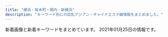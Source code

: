 ```yaml
---
title: "横浜・桜木町・関内・新横浜"
description: "キーワード別にの巨乳アジアン・チャイナエステ嬢情報をまとめました。"
---
```


新着画像と新着キーワードをまとめています。
2021年01月25日の情報です。

<DmmAffiliateIns />
<KeywordTable
  shops={
    [
    {
        "station": "JR\u685c\u6728\u753a\u99c5\u53571\u51fa\u53e3",
        "url": "http://www.est-aya.work/",
        "name": "\u7d62\u9999\uff5e\u30a2\u30e4\u30ab\uff5e",
        "img_links": [
            "http://www.est-aya.work/images/interior_t.jpg",
            "http://www.est-aya.work/images/rec2.jpg",
            "http://www.est-aya.work/images/news.png",
            "http://www.est-aya.work/images/rec1.png",
            "http://www.est-aya.work/images/ta.jpg",
            "http://www.est-aya.work/images/8.jpg",
            "http://www.est-aya.work/images/line.png",
            "http://www.est-aya.work/images/staff_t.jpg",
            "http://www.est-aya.work/images/int1.png",
            "http://www.est-aya.work/images/int2.png",
            "http://www.est-aya.work/images/info.png",
            "http://www.est-aya.work/images/10.jpg",
            "http://www.est-aya.work/images/mobile.jpg",
            "http://www.est-aya.work/images/2.jpg",
            "http://www.est-aya.work/img/yuri1.jpg",
            "http://www.est-aya.work/images/sys3.png",
            "http://www.est-aya.work/images/sys2.png",
            "http://www.est-aya.work/img/eri1.jpg",
            "http://www.est-aya.work/images/sys1.png",
            "http://www.est-aya.work/images/5.jpg",
            "http://www.est-aya.work/images/head.jpg",
            "http://www.est-aya.work/img/asuka1.jpg",
            "http://www.est-aya.work/images/tel.jpg",
            "http://www.est-aya.work/img/ayumi1.jpg"
        ],
        "keywords": {}
    },
    {
        "name": "Dear",
        "url": "https://dear.xyz.mn/",
        "keywords": {
            "C": 27,
            "D": 42,
            "85": 6,
            "86": 36,
            "87": 12
        },
        "img_links": [
            "https://dear.xyz.mn/photos/sites/33/2020/12/2020120212565938.jpeg",
            "https://dear.xyz.mn/images/ac02.jpg",
            "https://dear.xyz.mn/photos/sites/33/2020/11/2020110212041225.jpeg",
            "https://dear.xyz.mn/images/top.png",
            "https://dear.xyz.mn/photos/sites/33/2021/01/2021010915471930.jpeg",
            "https://dear.xyz.mn/photos/sites/33/2020/12/2020122322560396.jpeg",
            "https://dear.xyz.mn/photos/sites/33/2020/10/2020102915560890.jpeg",
            "https://dear.xyz.mn/photos/sites/33/2020/12/2020122818210498.jpeg",
            "https://dear.xyz.mn/photos/sites/33/2020/11/2020110200051219.jpeg",
            "https://dear.xyz.mn/photos/sites/33/2021/01/2021011021134018.jpeg",
            "https://dear.xyz.mn/images/sp_top.jpg",
            "https://dear.xyz.mn/images/ac04.jpg",
            "https://dear.xyz.mn/photos/sites/33/2020/11/2020111223021793.jpeg",
            "https://dear.xyz.mn/photos/sites/33/2021/01/2021012316300485.jpeg",
            "https://dear.xyz.mn/images/ac05.jpg",
            "https://dear.xyz.mn/photos/sites/33/2021/01/2021011914494134.jpeg",
            "https://dear.xyz.mn/images/ac01.jpg"
        ],
        "station": "JR\u95a2\u5185\u99c5\u5317\u53e3"
    },
    {
        "keywords": {},
        "station": "JR\u95a2\u5185\u99c5\u5317\u53e3",
        "url": "http://e-yozakura.xyz/",
        "name": "\u591c\u685c\uff5e\u3088\u3056\u304f\u3089\uff5e",
        "img_links": [
            "http://e-yozakura.xyz/images/bj_03.jpg",
            "http://e-yozakura.xyz/images/tite-staff.jpg",
            "http://e-yozakura.xyz/images/news01.png",
            "http://e-yozakura.xyz/images/g9.jpg",
            "http://e-yozakura.xyz/images/hua.jpg",
            "http://e-yozakura.xyz/images/htm.jpg",
            "http://e-yozakura.xyz/images/bj_01.jpg",
            "http://e-yozakura.xyz/images/g4.jpg",
            "http://e-yozakura.xyz/images/ll.jpg",
            "http://e-yozakura.xyz/images/mobile.png",
            "http://e-yozakura.xyz/images/yuk.jpg",
            "http://e-yozakura.xyz/images/g2.jpg",
            "http://e-yozakura.xyz/images/slide2.png",
            "http://e-yozakura.xyz/images/g5.jpg",
            "http://e-yozakura.xyz/images/slide3.png",
            "http://e-yozakura.xyz/images/r2.jpg",
            "http://e-yozakura.xyz/images/r8.jpg",
            "http://e-yozakura.xyz/images/g0.jpg",
            "http://e-yozakura.xyz/images/r7.jpg",
            "http://e-yozakura.xyz/images/hh.jpg",
            "http://e-yozakura.xyz/images/g8.jpg",
            "http://e-yozakura.xyz/images/t.jpg",
            "http://e-yozakura.xyz/images/m1.jpg",
            "http://e-yozakura.xyz/images/r1.jpg",
            "http://e-yozakura.xyz/images/r4.jpg",
            "http://e-yozakura.xyz/images/g1.jpg",
            "http://e-yozakura.xyz/images/12.jpg",
            "http://e-yozakura.xyz/images/r5.jpg",
            "http://e-yozakura.xyz/images/r3.jpg",
            "http://e-yozakura.xyz/images/sa.jpg",
            "http://e-yozakura.xyz/images/slide1.png",
            "http://e-yozakura.xyz/images/ai.jpg",
            "http://e-yozakura.xyz/images/yuka.jpg",
            "http://e-yozakura.xyz/images/r6.jpg",
            "http://e-yozakura.xyz/images/news03.png",
            "http://e-yozakura.xyz/images/top.jpg"
        ]
    },
    {
        "img_links": [
            "http://babyheart.info/staffPhoto/s20201102165304.jpg",
            "http://babyheart.info/js/sliderLine/slide_prev.png",
            "http://babyheart.info/staffPhoto/s20201113143808.jpg",
            "http://babyheart.info/images/mobile.jpg",
            "http://babyheart.info/js/sliderLine/slide_next.png",
            "http://babyheart.info/staffPhoto/b20201102195459.jpg",
            "http://babyheart.info/staffPhoto/b20201113143808.jpg",
            "http://babyheart.info/staffPhoto/b20201113143406.jpg",
            "http://babyheart.info/staffPhoto/b20201102165304.jpg",
            "http://babyheart.info/images/slider1/02.jpg",
            "http://babyheart.info/uploadfiles/images/campaignBabyheartInfo.jpg",
            "http://babyheart.info/staffPhoto/b20201102132433.jpg",
            "http://babyheart.info/staffPhoto/s20201102210807.jpg",
            "http://babyheart.info/images/gallery1.jpg",
            "http://babyheart.info/staffPhoto/s20201113143406.jpg",
            "http://babyheart.info/staffPhoto/s20210110172549.jpg",
            "http://babyheart.info/staffPhoto/s20201102132433.jpg",
            "http://babyheart.info/staffPhoto/s20201102195459.jpg",
            "http://babyheart.info/staffPhoto/b20201102165737.jpg",
            "http://babyheart.info/images/returnBtn.png",
            "http://babyheart.info/staffPhoto/b20210110172549.jpg",
            "http://babyheart.info/staffPhoto/s20201102165737.jpg",
            "http://babyheart.info/images/slider1/03.jpg",
            "http://babyheart.info/staffPhoto/b20201102210807.jpg"
        ],
        "url": "http://babyheart.info/",
        "station": "JR\u95a2\u5185\u99c5\u5357\u53e3",
        "name": "Baby Heart \uff5e\u30d9\u30a4\u30d3\u30fc\u30cf\u30fc\u30c8\uff5e",
        "keywords": {
            "80": 1,
            "86": 2,
            "D": 2,
            "E": 1,
            "88": 1,
            "96": 1,
            "\u30bb\u30af\u30b7\u30fc": 1,
            "C": 3,
            "85": 1,
            "99": 1
        }
    },
    {
        "img_links": [
            "http://no1-aroma.com/static/picture/sub_back_sp.jpg",
            "http://no1-aroma.com/img/01.jpg",
            "http://no1-aroma.com/static/picture/sub_back_pc.jpg",
            "http://no1-aroma.com/static/picture/15.jpg",
            "http://no1-aroma.com/static/picture/top_back_pc1.jpg",
            "http://no1-aroma.com/price/kosu.png",
            "http://no1-aroma.com/img/04.jpg",
            "http://no1-aroma.com/static/picture/page-top_off.png",
            "http://no1-aroma.com/static/picture/top_back_sp1.jpg",
            "http://no1-aroma.com/img/02.jpg",
            "http://no1-aroma.com/img/03.jpg"
        ],
        "station": "JR\u6771\u795e\u5948\u5ddd\u99c5\u897f\u53e3",
        "name": "No.1 Aroma",
        "url": "http://no1-aroma.com/",
        "keywords": {}
    },
    {
        "url": "http://xn--vckg5a5c7c8c1czd.xyz/",
        "img_links": [
            "http://xn--vckg5a5c7c8c1czd.xyz/img/a3.jpg",
            "http://xn--vckg5a5c7c8c1czd.xyz/img/a2.jpg",
            "http://xn--vckg5a5c7c8c1czd.xyz/img/a1.jpg",
            "http://xn--vckg5a5c7c8c1czd.xyz/img/nav-002.png",
            "http://xn--vckg5a5c7c8c1czd.xyz/img/a6.jpg",
            "http://xn--vckg5a5c7c8c1czd.xyz/img/cg09.png",
            "http://xn--vckg5a5c7c8c1czd.xyz/img/cg02.png",
            "http://xn--vckg5a5c7c8c1czd.xyz/img/a5.jpg",
            "http://xn--vckg5a5c7c8c1czd.xyz/img/a4.jpg",
            "http://xn--vckg5a5c7c8c1czd.xyz/img/nav-001.png",
            "http://xn--vckg5a5c7c8c1czd.xyz/img/cg08.png",
            "http://xn--vckg5a5c7c8c1czd.xyz/img/no.png",
            "http://xn--vckg5a5c7c8c1czd.xyz/img/cg06.png",
            "http://xn--vckg5a5c7c8c1czd.xyz/img/top01.png",
            "http://xn--vckg5a5c7c8c1czd.xyz/img/cg01.png",
            "http://xn--vckg5a5c7c8c1czd.xyz/img/nav-006.png",
            "http://xn--vckg5a5c7c8c1czd.xyz/img/tel.png",
            "http://xn--vckg5a5c7c8c1czd.xyz/img/cg05.png",
            "http://xn--vckg5a5c7c8c1czd.xyz/img/nav-004.png",
            "http://xn--vckg5a5c7c8c1czd.xyz/img/cg03.png",
            "http://xn--vckg5a5c7c8c1czd.xyz/img/nav-003.png",
            "http://xn--vckg5a5c7c8c1czd.xyz/img/cg07.png",
            "http://xn--vckg5a5c7c8c1czd.xyz/img/nav-005.png"
        ],
        "keywords": {},
        "station": "\u30bb\u30f3\u30bf\u30fc\u5317\u99c5",
        "name": "\u30a2\u30ed\u30de\u30db\u30fc\u30e0"
    },
    {
        "name": "\u30c0\u30a4\u30e4",
        "url": "http://diamond.esute.tokyo/",
        "station": "JR\u95a2\u5185\u99c5\u5357\u53e3",
        "keywords": {},
        "img_links": [
            "http://diamond.esute.tokyo/staff/s-mari.jpg",
            "http://diamond.esute.tokyo/images/pic2.jpg",
            "http://diamond.esute.tokyo/images/c-top.png",
            "http://diamond.esute.tokyo/images/c-staff.png",
            "http://diamond.esute.tokyo/images/bar-pickup.png",
            "http://diamond.esute.tokyo/images/bar-cam.png",
            "http://diamond.esute.tokyo/images/bar-staff.png",
            "http://diamond.esute.tokyo/images/footer.png",
            "http://diamond.esute.tokyo/images/pic-akasuri.png",
            "http://diamond.esute.tokyo/images/b-tel.png",
            "http://diamond.esute.tokyo/images/bar-interior.png",
            "http://diamond.esute.tokyo/images/bill.jpg",
            "http://diamond.esute.tokyo/staff/s-yumi.jpg",
            "http://diamond.esute.tokyo/staff/s-ai.jpg",
            "http://diamond.esute.tokyo/images/c-interior.png",
            "http://diamond.esute.tokyo/images/pic1.jpg"
        ]
    },
    {
        "img_links": [
            "http://www.lavender.esjoho.com/images/mobile.jpg",
            "http://www.lavender.esjoho.com/files/045.jpg",
            "http://www.lavender.esjoho.com/sp/images/top.jpg",
            "http://www.lavender.esjoho.com/sp/images/head.jpg",
            "http://www.lavender.esjoho.com/images/concept.jpg",
            "http://www.lavender.esjoho.com/files/029.jpg",
            "http://www.lavender.esjoho.com/images/ta.jpg",
            "http://www.lavender.esjoho.com/files/038.jpg",
            "http://www.lavender.esjoho.com/files/043.jpg",
            "http://www.lavender.esjoho.com/images/news.jpg",
            "http://www.lavender.esjoho.com/files/032.jpg",
            "http://www.lavender.esjoho.com/images/head.jpg",
            "http://www.lavender.esjoho.com/images/rec1.png",
            "http://www.lavender.esjoho.com/files/047.jpg",
            "http://www.lavender.esjoho.com/sp/images/topgirl.jpg",
            "http://www.lavender.esjoho.com/images/line.png",
            "http://www.lavender.esjoho.com/sp/images/tel.jpg",
            "http://www.lavender.esjoho.com/images/rec2.png",
            "http://www.lavender.esjoho.com/sp/images/footer.jpg",
            "http://www.lavender.esjoho.com/sp/images/staff_t.jpg",
            "http://www.lavender.esjoho.com/files/016.jpg",
            "http://www.lavender.esjoho.com/sp/images/interior_t.jpg",
            "http://www.lavender.esjoho.com/sp/images/newsb.jpg",
            "http://www.lavender.esjoho.com/sp/images/time.jpg",
            "http://www.lavender.esjoho.com/files/044.jpg",
            "http://www.lavender.esjoho.com/images/interior_t.png",
            "http://www.lavender.esjoho.com/images/link_t.png",
            "http://www.lavender.esjoho.com/files/039.jpg",
            "http://www.lavender.esjoho.com/sp/images/pc.jpg",
            "http://www.lavender.esjoho.com/sp/menu/staff.jpg",
            "http://www.lavender.esjoho.com/sp/images/news.jpg",
            "http://www.lavender.esjoho.com/images/staff_t.png",
            "http://www.lavender.esjoho.com/files/019.jpg",
            "http://www.lavender.esjoho.com/images/sys3.png",
            "http://www.lavender.esjoho.com/images/sys2.png",
            "http://www.lavender.esjoho.com/images/int1.png",
            "http://www.lavender.esjoho.com/files/046.jpg",
            "http://www.lavender.esjoho.com/sp/menu/top.jpg",
            "http://www.lavender.esjoho.com/files/024.jpg",
            "http://www.lavender.esjoho.com/sp/menu/interior.jpg",
            "http://www.lavender.esjoho.com/images/sm.jpg",
            "http://www.lavender.esjoho.com/images/int2.png"
        ],
        "station": "JR\u6771\u795e\u5948\u5ddd\u99c5\u897f\u53e3",
        "keywords": {
            "88": 1,
            "D": 11,
            "\u30bb\u30af\u30b7\u30fc": 1,
            "87": 7,
            "E": 1,
            "86": 4
        },
        "name": "\u672a\u6765",
        "url": "http://www.lavender.esjoho.com/"
    },
    {
        "keywords": {
            "89": 3,
            "F": 3,
            "88": 3,
            "D": 18,
            "E": 6,
            "86": 37,
            "85": 13,
            "87": 31,
            "C": 60
        },
        "name": "Rose Color\uff5e\u30ed\u30fc\u30ba\u30ab\u30e9\u30fc\uff5e",
        "station": "JR\u65b0\u6a2a\u6d5c\u99c5\u5317\u53e3",
        "img_links": [
            "http://www.rose-color.info/public/image/20190509/20190509140935_98972.jpg",
            "http://www.rose-color.info/public/image/20190509/20190509140857_11715.jpg",
            "http://www.rose-color.info/public/image/20190509/20190509150501_74550.jpg",
            "http://www.rose-color.info/public/image/20201113/20201113005050_58373.png",
            "http://www.rose-color.info/public/image/20190922/20190922200505_21149.jpeg",
            "http://www.rose-color.info/public/image/20200926/20200926023207_93288.jpg",
            "http://www.rose-color.info/img/link1.jpg",
            "http://www.rose-color.info/public/image/20190509/20190509151145_51237.jpg",
            "http://www.rose-color.info/public/image/20190509/20190509151815_26133.jpg",
            "http://www.rose-color.info/public/image/20190509/20190509150319_28745.jpg",
            "http://www.rose-color.info/public/image/20201107/20201107123935_72522.png",
            "http://www.rose-color.info/public/image/20190509/20190509140913_93259.jpg",
            "http://www.rose-color.info/public/image/20200818/20200818115250_43959.jpg",
            "http://www.rose-color.info/public/image/20190509/20190509145858_80062.jpg",
            "http://www.rose-color.info/public/image/20190509/20190509140925_63726.jpg",
            "http://www.rose-color.info/public/image/20190509/20190509145904_79944.jpg",
            "http://www.rose-color.info/public/image/20201210/20201210130347_71702.png",
            "http://www.rose-color.info/public/image/20200624/20200624132622_25845.jpg",
            "http://www.rose-color.info/public/image/20190924/20190924151957_88257.jpg",
            "http://www.rose-color.info/public/image/20200417/20200417025857_20118.png",
            "http://www.rose-color.info/public/image/20190517/20190517212507_39342.jpg",
            "http://www.rose-color.info/img/gback.jpg",
            "http://www.rose-color.info/public/image/20201014/20201014160847_32283.jpg",
            "http://www.rose-color.info/public/image/20190819/20190819122724_17981.png",
            "http://www.rose-color.info/public/image/20190517/20190517212453_15511.jpg",
            "http://www.rose-color.info/public/image/20190509/20190509160519_55359.jpg",
            "http://www.rose-color.info/img/koko.png",
            "http://www.rose-color.info/public/image/20191025/20191025151602_11534.jpg",
            "http://www.rose-color.info/public/image/20190509/20190509151712_73273.jpg",
            "http://www.rose-color.info/public/image/20190509/20190509145639_35576.jpg",
            "http://www.rose-color.info/img/gtop.jpg",
            "http://www.rose-color.info/img/link2.jpg",
            "http://www.rose-color.info/public/image/20201130/20201130144441_16819.jpg",
            "http://www.rose-color.info/public/image/20190509/20190509145323_81608.jpg",
            "http://www.rose-color.info/public/image/20201007/20201007120913_18836.jpg",
            "http://www.rose-color.info/img/sys.jpg",
            "http://www.rose-color.info/public/image/20190517/20190517212433_70632.jpg",
            "http://www.rose-color.info/public/image/20201020/20201020184710_30595.png",
            "http://www.rose-color.info/public/image/20190509/20190509145318_30201.jpg",
            "http://www.rose-color.info/public/image/20201009/20201009005900_97376.jpg",
            "http://www.rose-color.info/public/image/20190922/20190922200457_51255.jpeg"
        ],
        "url": "http://www.rose-color.info/"
    },
    {
        "url": "http://www.siroiyuki.mensest.com/",
        "station": "JR\u65b0\u6a2a\u6d5c\u99c5\u30a2\u30ea\u30fc\u30ca\u65b9\u9762\u53e3",
        "img_links": [
            "http://www.siroiyuki.mensest.com/images/sp_top.jpg",
            "http://www.siroiyuki.mensest.com/files/003.jpg",
            "http://www.siroiyuki.mensest.com/files/002.jpg",
            "http://www.siroiyuki.mensest.com/files/004.jpg",
            "http://www.siroiyuki.mensest.com/files/001.jpg",
            "http://www.siroiyuki.mensest.com/images/top.png"
        ],
        "keywords": {
            "82": 6,
            "86": 6,
            "D": 18,
            "87": 12,
            "C": 17
        },
        "name": "\u767d\u3044\u96ea"
    },
    {
        "station": "JR\u4e2d\u5c71\u99c5\u5317\u53e3",
        "url": "http://misaki.este88.com/",
        "img_links": [
            "http://misaki.este88.com/gals/sakura1.jpg",
            "http://misaki.este88.com/img/header01.jpg",
            "http://misaki.este88.com/gals/mimi1.jpg",
            "http://misaki.este88.com/gals/yuki1.jpg",
            "http://misaki.este88.com/gals/nana1.jpg",
            "http://misaki.este88.com/gals/yuyu1.jpg",
            "http://misaki.este88.com/gals/momo1.jpg",
            "http://misaki.este88.com/img/header03.jpg",
            "http://misaki.este88.com/gals/ruru1.jpg",
            "http://misaki.este88.com/gals/ayumi1.jpg",
            "http://misaki.este88.com/gals/mari1.jpg",
            "http://misaki.este88.com/gals/riri1.jpg",
            "http://misaki.este88.com/img/header02.jpg",
            "http://misaki.este88.com/images/sp02.jpg",
            "http://misaki.este88.com/img/header00.jpg"
        ],
        "name": "\u307f\u3055\u304d",
        "keywords": {
            "D": 2
        }
    },
    {
        "station": "JR\u95a2\u5185\u99c5\u5317\u53e3",
        "url": "http://www.sunflower-kannai.com/",
        "keywords": {
            "87": 20,
            "D": 26,
            "86": 6
        },
        "name": "Sunflower\uff5e\u30b5\u30f3\u30d5\u30e9\u30ef\u30fc\uff5e",
        "img_links": [
            "http://www.sunflower-kannai.com/images/slider01.jpg",
            "http://www.sunflower-kannai.com/files/033-02.jpg",
            "http://www.sunflower-kannai.com/images/slider09.jpg",
            "http://www.sunflower-kannai.com/images/slider03.jpg",
            "http://www.sunflower-kannai.com/files/003.jpg",
            "http://www.sunflower-kannai.com/files/020-02.jpg",
            "http://www.sunflower-kannai.com/images/faq_t.jpg",
            "http://www.sunflower-kannai.com/images/staff_t.jpg",
            "http://www.sunflower-kannai.com/images/head.jpg",
            "http://www.sunflower-kannai.com/images/slider07.jpg",
            "http://www.sunflower-kannai.com/images/sys1.jpg",
            "http://www.sunflower-kannai.com/images/news.jpg",
            "http://www.sunflower-kannai.com/files/023.jpg",
            "http://www.sunflower-kannai.com/files/014.jpg",
            "http://www.sunflower-kannai.com/images/tre.jpg",
            "http://www.sunflower-kannai.com/files/034-02.jpg",
            "http://www.sunflower-kannai.com/files/034.jpg",
            "http://www.sunflower-kannai.com/images/slider02.jpg",
            "http://www.sunflower-kannai.com/files/026.jpg",
            "http://www.sunflower-kannai.com/files/022-02.jpg",
            "http://www.sunflower-kannai.com/files/026-02.jpg",
            "http://www.sunflower-kannai.com/files/013.jpg",
            "http://www.sunflower-kannai.com/images/slider08.jpg",
            "http://www.sunflower-kannai.com/files/011.jpg",
            "http://www.sunflower-kannai.com/images/staffback.jpg",
            "http://www.sunflower-kannai.com/files/004.jpg",
            "http://www.sunflower-kannai.com/images/sys2.jpg",
            "http://www.sunflower-kannai.com/images/interior_t.jpg",
            "http://www.sunflower-kannai.com/images/int2.jpg",
            "http://www.sunflower-kannai.com/images/ta.jpg",
            "http://www.sunflower-kannai.com/images/int3.jpg",
            "http://www.sunflower-kannai.com/files/033.jpg",
            "http://www.sunflower-kannai.com/files/014-02.jpg",
            "http://www.sunflower-kannai.com/images/info.jpg",
            "http://www.sunflower-kannai.com/images/ac1.jpg",
            "http://www.sunflower-kannai.com/files/003-02.jpg",
            "http://www.sunflower-kannai.com/files/006-02.jpg",
            "http://www.sunflower-kannai.com/images/slider04.jpg",
            "http://www.sunflower-kannai.com/files/013-02.jpg",
            "http://www.sunflower-kannai.com/images/faq.jpg",
            "http://www.sunflower-kannai.com/images/slider05.jpg",
            "http://www.sunflower-kannai.com/files/028.jpg",
            "http://www.sunflower-kannai.com/images/sys4.jpg",
            "http://www.sunflower-kannai.com/files/011-02.jpg",
            "http://www.sunflower-kannai.com/images/slider06.jpg",
            "http://www.sunflower-kannai.com/files/028-02.jpg",
            "http://www.sunflower-kannai.com/files/023-02.jpg",
            "http://www.sunflower-kannai.com/images/sys3.jpg",
            "http://www.sunflower-kannai.com/images/int1.jpg",
            "http://www.sunflower-kannai.com/files/022.jpg",
            "http://www.sunflower-kannai.com/files/006.jpg",
            "http://www.sunflower-kannai.com/files/020.jpg",
            "http://www.sunflower-kannai.com/files/004-02.jpg"
        ]
    },
    {
        "img_links": [
            "http://www.rakuraku-venus.xyz/images/nav/lanmu-job.jpg",
            "http://www.rakuraku-venus.xyz/images/nav/lanmu-sys.jpg",
            "http://www.rakuraku-venus.xyz/images/nav/lanmu-staff.jpg",
            "http://www.rakuraku-venus.xyz/images/staff/10/aya.png",
            "http://www.rakuraku-venus.xyz/images/staff/10/sizuka2.jpg",
            "http://www.rakuraku-venus.xyz/images/staff/10/ai.jpg",
            "http://www.rakuraku-venus.xyz/images/shop/h2.jpg",
            "http://www.rakuraku-venus.xyz/images/nav/lanmu-acc.jpg",
            "http://www.rakuraku-venus.xyz/images/index-kai_08.jpg",
            "http://www.rakuraku-venus.xyz/images/shop/r1.jpg",
            "http://www.rakuraku-venus.xyz/images/index-kai_07.jpg",
            "http://www.rakuraku-venus.xyz/images/index-kai_13.jpg",
            "http://www.rakuraku-venus.xyz/images/index-kai_05.jpg",
            "http://www.rakuraku-venus.xyz/images/shop/h3.jpg",
            "http://www.rakuraku-venus.xyz/images/index-kai_13a.jpg",
            "http://www.rakuraku-venus.xyz/images/index-f.jpg",
            "http://www.rakuraku-venus.xyz/images/light_img.jpg",
            "http://www.rakuraku-venus.xyz/images/shop/h4.jpg",
            "http://www.rakuraku-venus.xyz/psd/off.jpg",
            "http://www.rakuraku-venus.xyz/images/index-kai_16.jpg",
            "http://www.rakuraku-venus.xyz/images/staff/10/1.jpg",
            "http://www.rakuraku-venus.xyz/images/index-kai_03.jpg",
            "http://www.rakuraku-venus.xyz/images/lan-t/images/lan-t_01.jpg"
        ],
        "name": "\u697d\u3005\u30f4\u30a3\u30fc\u30ca\u30b9",
        "keywords": {},
        "station": "JR\u6771\u795e\u5948\u5ddd\u99c5",
        "url": "http://www.rakuraku-venus.xyz/"
    },
    {
        "img_links": [
            "http://www.sh-riraku113.xyz/static/picture/tit-new.png",
            "http://www.sh-riraku113.xyz/static/picture/tite-staff.png",
            "http://www.sh-riraku113.xyz/uploads/201005/1-201005161513F8.jpg",
            "http://www.sh-riraku113.xyz/static/picture/room2.png",
            "http://www.sh-riraku113.xyz/static/picture/tit-infor.png",
            "http://www.sh-riraku113.xyz/static/picture/room3.png",
            "http://www.sh-riraku113.xyz/static/picture/infor.png",
            "http://www.sh-riraku113.xyz/static/picture/tit-gat.png",
            "http://www.sh-riraku113.xyz/static/picture/tit-pick.png",
            "http://www.sh-riraku113.xyz/static/picture/room1.png",
            "http://www.sh-riraku113.xyz/static/picture/top.png",
            "http://www.sh-riraku113.xyz/uploads/201005/1-2010051615301I.jpg",
            "http://www.sh-riraku113.xyz/uploads/201005/1-201005161500127.jpg",
            "http://www.sh-riraku113.xyz/uploads/201005/1-201005161544K5.jpg",
            "http://www.sh-riraku113.xyz/static/picture/info.png",
            "http://www.sh-riraku113.xyz/static/picture/room4.png"
        ],
        "name": "\u30ec\u30a4\u30f3\u30dc\u30fc\u8679",
        "url": "http://www.sh-riraku113.xyz/",
        "station": "JR\u6771\u795e\u5948\u5ddd\u99c5",
        "keywords": {
            "C": 14
        }
    },
    {
        "img_links": [
            "http://es-kannai.link/wp-content/themes/template-salon2/images/info.png",
            "http://es-kannai.link/wp-content/uploads/2017/09/IMG_3458-250x376.jpg",
            "http://es-kannai.link/wp-content/themes/template-salon2/images/newface-ttl.jpg",
            "http://es-kannai.link/wp-content/uploads/2016/12/a.jpg",
            "http://es-kannai.link/wp-content/uploads/2017/09/IMG_3454.jpg",
            "http://es-kannai.link/wp-content/uploads/2016/12/aaa.jpg",
            "http://es-kannai.link/wp-content/uploads/2016/12/vvv.png",
            "http://es-kannai.link/wp-content/uploads/2017/09/IMG_3457.jpg",
            "http://cdn.dino-es.com/images/logo/200x40DinoEs.png",
            "http://es-kannai.link/wp-content/uploads/2017/09/IMG_3456-250x376.jpg",
            "http://es-kannai.link/wp-content/themes/template-salon2/images/main-img.jpg",
            "http://es-kannai.link/wp-content/uploads/2017/09/IMG_3454-720x480.jpg",
            "http://es-kannai.link/wp-content/uploads/2017/09/IMG_3454-400x267.jpg",
            "http://es-kannai.link/wp-content/uploads/2016/12/aaaa.jpg",
            "http://es-kannai.link/wp-content/uploads/2016/12/d.png",
            "http://es-kannai.link/wp-content/uploads/2017/09/IMG_3456-720x480.jpg",
            "http://es-kannai.link/wp-content/uploads/2016/12/vvvv.png",
            "http://es-kannai.link/wp-content/themes/template-salon2/images/news-ttl.jpg",
            "http://es-kannai.link/wp-content/uploads/2017/09/IMG_3458-720x480.jpg",
            "http://es-kannai.link/wp-content/uploads/2017/09/IMG_3458.jpg",
            "http://es-kannai.link/wp-content/uploads/2017/09/IMG_3454-250x376.jpg",
            "http://es-kannai.link/wp-content/themes/template-salon2/images/campaign-bnr.png",
            "http://es-kannai.link/wp-content/uploads/2016/12/aa.jpg",
            "http://es-kannai.link/wp-content/uploads/2017/09/IMG_3457-720x480.jpg",
            "http://es-kannai.link/wp-content/uploads/2017/09/IMG_3456.jpg",
            "http://es-kannai.link/wp-content/uploads/2017/09/IMG_3457-250x376.jpg",
            "http://es-kannai.link/wp-content/uploads/2016/12/v.jpg",
            "http://es-kannai.link/wp-content/uploads/2016/12/vv.jpg",
            "http://es-kannai.link/wp-content/uploads/2016/12/dd.png",
            "http://es-kannai.link/wp-content/themes/template-salon2/images/m-info.png"
        ],
        "url": "http://es-kannai.link",
        "name": "Venus",
        "station": "JR\u95a2\u5185\u99c5\u5357\u53e3",
        "keywords": {}
    },
    {
        "url": "http://iyasibest.com/",
        "name": "\u7652\u3057\u30d9\u30b9\u30c8",
        "img_links": [
            "http://iyasibest.com/images/store/o02.jpg",
            "http://iyasibest.com/images/store/o11.jpg",
            "http://iyasibest.com/uploadfiles/images/campaignIyasibestCom1.png",
            "http://iyasibest.com/staffPhoto/b20200911161049.jpg",
            "http://iyasibest.com/images/store/o01.jpg",
            "http://iyasibest.com/staffPhoto/b20210121203305.jpg",
            "http://iyasibest.com/images/store/o06.jpg",
            "http://iyasibest.com/images/returnBtn.png",
            "http://iyasibest.com/images/store/o04.jpg",
            "http://iyasibest.com/images/store/o10.jpg",
            "http://iyasibest.com/images/store/01.jpg",
            "http://iyasibest.com/staffPhoto/b20200306221420.jpg",
            "http://iyasibest.com/staffPhoto/b20200711165223.jpg",
            "http://iyasibest.com/staffPhoto/b20200402041705.jpg",
            "http://iyasibest.com/staffPhoto/b20200228201258.jpg",
            "http://iyasibest.com/images/store/03.jpg",
            "http://iyasibest.com/images/store/o05.jpg",
            "http://iyasibest.com/uploadfiles/images/campaignIyasibestCom2.png",
            "http://iyasibest.com/images/store/02.jpg",
            "http://iyasibest.com/images/store/o09.jpg",
            "http://iyasibest.com/images/store/o08.jpg",
            "http://iyasibest.com/staffPhoto/b20201102190836.jpg",
            "http://iyasibest.com/staffPhoto/b20200310001745.jpg",
            "http://iyasibest.com/images/store/o03.jpg",
            "http://iyasibest.com/images/store/o07.jpg",
            "http://iyasibest.com/staffPhoto/b20200531120750.jpg"
        ],
        "keywords": {
            "98": 1,
            "85": 1,
            "82": 1,
            "\u30bb\u30af\u30b7\u30fc": 4,
            "C": 5,
            "88": 1,
            "86": 2,
            "87": 1,
            "D": 2,
            "E": 1,
            "97": 1
        },
        "station": "JR\u95a2\u5185\u99c5\u5357\u53e3"
    },
    {
        "station": "JR\u95a2\u5185\u99c5\u5317\u53e3",
        "name": "\u78a7\u3044\u9ce5",
        "img_links": [
            "http://www.aoitori.mesthe.com/files/007.jpg",
            "http://www.aoitori.mesthe.com/files/002.jpg",
            "http://www.aoitori.mesthe.com/files/006.jpg",
            "http://www.aoitori.mesthe.com/images/girl-z2.jpg",
            "http://www.aoitori.mesthe.com/images/tit-infor.png",
            "http://www.aoitori.mesthe.com/images/top.png",
            "http://www.aoitori.mesthe.com/images/top_sche.png",
            "http://www.aoitori.mesthe.com/images/bj3.png",
            "http://www.aoitori.mesthe.com/files/003-02.jpg",
            "http://www.aoitori.mesthe.com/images/staff_line.png",
            "http://www.aoitori.mesthe.com/images/shop/shop01.jpg",
            "http://www.aoitori.mesthe.com/images/mobile.png",
            "http://www.aoitori.mesthe.com/files/003.jpg",
            "http://www.aoitori.mesthe.com/files/002-02.jpg",
            "http://www.aoitori.mesthe.com/images/shop/shop03.jpg",
            "http://www.aoitori.mesthe.com/images/link_line.png",
            "http://www.aoitori.mesthe.com/files/007-02.jpg",
            "http://www.aoitori.mesthe.com/images/girl-z1.jpg",
            "http://www.aoitori.mesthe.com/files/005.jpg",
            "http://www.aoitori.mesthe.com/files/006-02.jpg",
            "http://www.aoitori.mesthe.com/files/005-02.jpg",
            "http://www.aoitori.mesthe.com/images/infor.png",
            "http://www.aoitori.mesthe.com/images/shop/shop02.jpg",
            "http://www.aoitori.mesthe.com/images/shop/shop04.jpg"
        ],
        "url": "http://www.aoitori.mesthe.com/",
        "keywords": {
            "86": 2,
            "87": 1,
            "88": 2,
            "D": 4
        }
    },
    {
        "name": "\u30a2\u30f3\u30b8\u30e5",
        "keywords": {},
        "station": "JR\u6771\u795e\u5948\u5ddd\u99c5\u897f\u53e3",
        "url": "http://relax-massage.pink/",
        "img_links": [
            "http://relax-massage.pink/images/trigger.jpg",
            "http://relax-massage.pink/images/con01.jpg",
            "http://relax-massage.pink/images/cg04.jpg",
            "http://relax-massage.pink/images/mainvisual_02.jpg",
            "http://relax-massage.pink/images/head_therapist.jpg",
            "http://relax-massage.pink/images/cg02.jpg",
            "http://relax-massage.pink/images/sw_home.png",
            "http://relax-massage.pink/images/sys03.jpg",
            "http://relax-massage.pink/images/icon_new.png",
            "http://relax-massage.pink/images/con03.jpg",
            "http://relax-massage.pink/images/cg01.jpg",
            "http://relax-massage.pink/images/req_03.jpg",
            "http://relax-massage.pink/images/mainvisual_01_s.jpg",
            "http://relax-massage.pink/images/cg03.jpg",
            "http://relax-massage.pink/images/sys01.jpg",
            "http://relax-massage.pink/images/sw_tel.png",
            "http://relax-massage.pink/images/mainvisual_01.jpg",
            "http://relax-massage.pink/images/cg07.jpg",
            "http://relax-massage.pink/images/con02.jpg",
            "http://relax-massage.pink/images/sns_9_pink.jpg",
            "http://relax-massage.pink/images/head_interior.jpg",
            "http://relax-massage.pink/images/sys02.jpg",
            "http://relax-massage.pink/images/cg06.jpg",
            "http://relax-massage.pink/images/cg05.jpg"
        ]
    },
    {
        "url": "http://www.nekomusume.esjp.site/",
        "station": "JR\u685c\u6728\u753a\u99c5\u5357\u53e3",
        "img_links": [
            "http://www.nekomusume.esjp.site/images/r5.jpg",
            "http://www.nekomusume.esjp.site/images/s_staff.png",
            "http://www.nekomusume.esjp.site/images/news.png",
            "http://www.nekomusume.esjp.site/images/pick.png",
            "http://www.nekomusume.esjp.site/images/shop/shop03.jpg",
            "http://www.nekomusume.esjp.site/images/shop/shop02.jpg",
            "http://www.nekomusume.esjp.site/images/end.png",
            "http://www.nekomusume.esjp.site/images/r4.jpg",
            "http://www.nekomusume.esjp.site/images/bj2.jpg",
            "http://www.nekomusume.esjp.site/files/004.jpg",
            "http://www.nekomusume.esjp.site/files/002.jpg",
            "http://www.nekomusume.esjp.site/files/001.jpg",
            "http://www.nekomusume.esjp.site/images/shop/shop04.jpg",
            "http://www.nekomusume.esjp.site/images/shop/shop01.jpg",
            "http://www.nekomusume.esjp.site/files/012.jpg",
            "http://www.nekomusume.esjp.site/files/011.jpg",
            "http://www.nekomusume.esjp.site/images/s_link.png",
            "http://www.nekomusume.esjp.site/images/r2.jpg",
            "http://www.nekomusume.esjp.site/images/r1.jpg",
            "http://www.nekomusume.esjp.site/images/face.png",
            "http://www.nekomusume.esjp.site/images/top.png"
        ],
        "name": "Baby Girl \uff5e\u30d9\u30a4\u30d3\u30fc\u30ac\u30fc\u30eb\uff5e",
        "keywords": {
            "F": 1,
            "C": 1,
            "87": 3,
            "86": 1,
            "D": 3,
            "91": 1
        }
    },
    {
        "station": "JR\u6a2a\u6d5c\u99c5\u897f\u53e3",
        "img_links": [
            "https://iyashinote.xyz.mn/images/news.jpg",
            "https://iyashinote.xyz.mn/photos/sites/38/2020/12/2020121205503460.jpg",
            "https://iyashinote.xyz.mn/images/hua.png",
            "https://iyashinote.xyz.mn/images/staff_line.jpg",
            "https://iyashinote.xyz.mn/images/newface.jpg",
            "https://iyashinote.xyz.mn/photos/sites/38/2020/09/2020092703255374.jpg",
            "https://iyashinote.xyz.mn/photos/sites/38/2020/09/2020092703255219.jpg",
            "https://iyashinote.xyz.mn/photos/sites/38/2021/01/2021011103000299.jpg",
            "https://iyashinote.xyz.mn/photos/sites/38/2020/11/2020110305044086.jpg",
            "https://iyashinote.xyz.mn/photos/sites/38/2020/09/2020092703255462.jpg",
            "https://iyashinote.xyz.mn/photos/sites/38/2021/01/2021011103014717.jpg",
            "https://iyashinote.xyz.mn/images/bj3.png",
            "https://iyashinote.xyz.mn/images/mobile.jpg",
            "https://iyashinote.xyz.mn/images/top.png",
            "https://iyashinote.xyz.mn/photos/sites/38/2020/09/2020092703255247.jpg",
            "https://iyashinote.xyz.mn/photos/sites/38/2020/12/2020120601493848.jpg",
            "https://iyashinote.xyz.mn/photos/sites/38/2020/10/2020103004355072.jpg",
            "https://iyashinote.xyz.mn/photos/sites/38/2020/10/2020103004354442.jpg"
        ],
        "url": "https://iyashinote.xyz.mn/",
        "name": "\u7652\u3057\u306e\u624b",
        "keywords": {
            "83": 11,
            "85": 11,
            "88": 11,
            "84": 22,
            "E": 22,
            "87": 22,
            "D": 88,
            "86": 33
        }
    },
    {
        "name": "Honey honey",
        "station": "\u5b50\u5b89\u99c5",
        "keywords": {
            "C": 7
        },
        "url": "http://iroha.space/",
        "img_links": [
            "http://iroha.space/_src/51086354/wechatimg2504.jpg",
            "http://iroha.space/_src/51086293/line3.jpg",
            "http://iroha.space/_src/51086085/navi_04.jpg",
            "http://iroha.space/_src/51086140/sign.png",
            "http://iroha.space/_src/51086331/point_blur_jan142021_133327.jpg",
            "http://iroha.space/_src/51086366/wechatimg2294_20201217123431959.jpg",
            "http://iroha.space/_src/51086100/4_20201228151214277.jpg",
            "http://iroha.space/_src/51086110/line3.jpg",
            "http://iroha.space/_src/51086152/navi_05.jpg",
            "http://iroha.space/_src/51086101/5_20201228151214287.jpg",
            "http://iroha.space/_src/51086089/navi_05.jpg",
            "http://iroha.space/_src/51086360/wechatimg2504.jpg",
            "http://iroha.space/_src/51086351/wechatimg2289_20201217123431920.jpg",
            "http://iroha.space/_src/51086158/3.jpg",
            "http://iroha.space/_src/51086166/55.jpg",
            "http://iroha.space/_src/51086162/11.jpg",
            "http://iroha.space/_src/51086148/navi_01.jpg",
            "http://iroha.space/_src/51086091/navi_06.jpg",
            "http://iroha.space/_src/51086153/navi_06.jpg",
            "http://iroha.space/_src/51086329/line3.jpg",
            "http://iroha.space/_src/51086079/2_20201228151214294.jpg",
            "http://iroha.space/_src/51086150/navi_03.jpg",
            "http://iroha.space/_src/51086332/point_blur_jan142021_133327.jpg",
            "http://iroha.space/_src/51086122/sign.png",
            "http://iroha.space/_src/51086080/3_20201228151214221.jpg",
            "http://iroha.space/_src/51086149/navi_02.jpg",
            "http://iroha.space/_src/51086164/33.jpg",
            "http://iroha.space/_src/51086375/line3.jpg",
            "http://iroha.space/_src/51086114/sign.png",
            "http://iroha.space/_src/51086374/wechatimg2289_20201217123431920.jpg",
            "http://iroha.space/_src/51086367/wechatimg2294_20201217123431959.jpg",
            "http://iroha.space/_src/51086371/line3.jpg",
            "http://iroha.space/_src/51086081/navi_01.jpg",
            "http://iroha.space/_src/51086357/line3.jpg",
            "http://iroha.space/_src/51086154/1.jpg",
            "http://iroha.space/_src/51086368/line3.jpg",
            "http://iroha.space/_src/51086078/1_20201228151214162.jpg",
            "http://iroha.space/_src/51086355/wechatimg2504.jpg",
            "http://iroha.space/_src/51086151/navi_04.jpg",
            "http://iroha.space/_src/51086132/sign.png",
            "http://iroha.space/_src/51086333/line3.jpg",
            "http://iroha.space/_src/51086083/navi_02.jpg",
            "http://iroha.space/_src/51086156/2.jpg",
            "http://iroha.space/_src/51086373/wechatimg2289_20201217123431920.jpg",
            "http://iroha.space/_src/51086163/22.jpg",
            "http://iroha.space/_src/51086298/wechatimg2294_20201217123431959.jpg",
            "http://iroha.space/_src/51086364/line3.jpg",
            "http://iroha.space/_src/51086359/wechatimg2504.jpg",
            "http://iroha.space/_src/51086165/44.jpg",
            "http://iroha.space/_src/51086361/line3.jpg",
            "http://iroha.space/_src/51086112/line3.jpg",
            "http://iroha.space/_src/51800904/point_blur_jan142021_133327.jpg",
            "http://iroha.space/_src/51086087/navi_03.jpg",
            "http://iroha.space/_src/51801175/point_blur_jan142021_133327.jpg",
            "http://iroha.space/_src/51086102/sign.png"
        ]
    },
    {
        "station": "JR\u95a2\u5185\u99c5",
        "keywords": {
            "88": 14,
            "90": 28
        },
        "img_links": [
            "https://kannai-mensesthe.com/staff/mika-l1.jpg",
            "https://kannai-mensesthe.com/images/footer-l.png",
            "https://kannai-mensesthe.com/staff/maki-s1.jpg",
            "https://kannai-mensesthe.com/images/flower.png",
            "https://kannai-mensesthe.com/room/1-l.jpg",
            "https://kannai-mensesthe.com/staff/mika-s1.jpg",
            "https://kannai-mensesthe.com/staff/koko-l1.jpg",
            "https://hamamatsucho-esthe.work/icon/line.png",
            "https://kannai-mensesthe.com/room/esthe1.jpg",
            "https://kannai-mensesthe.com/room/3-s.jpg",
            "https://kannai-mensesthe.com/button/blog.png",
            "https://kannai-mensesthe.com/icon/google_plus.png",
            "https://kannai-mensesthe.com/staff/sora-s1.jpg",
            "https://kannai-mensesthe.com/room/esthe3.jpg",
            "https://kannai-mensesthe.com/room/1-s.jpg",
            "https://hamamatsucho-esthe.work/icon/google_plus.png",
            "https://kannai-mensesthe.com/room/2-s.jpg",
            "https://kannai-mensesthe.com/images/clear.png",
            "https://kannai-mensesthe.com/staff/haru-l1.jpg",
            "https://kannai-mensesthe.com/button/staff.png",
            "https://kannai-mensesthe.com/staff/koko-s1.jpg",
            "https://kannai-mensesthe.com/room/esthe2.jpg",
            "https://kannai-mensesthe.com/icon/twitter.png",
            "https://kannai-mensesthe.com/staff/maki-l1.jpg",
            "https://kannai-mensesthe.com/staff/haru-s1.jpg",
            "https://kannai-mensesthe.com/button/home.png",
            "https://kannai-mensesthe.com/room/2-l.jpg",
            "https://kannai-mensesthe.com/room/4-l.jpg",
            "https://kannai-mensesthe.com/room/3-l.jpg",
            "https://kannai-mensesthe.com/images/main1.jpg",
            "https://kannai-mensesthe.com/2019/11/10/1.jpg",
            "https://kannai-mensesthe.com/icon/line.png",
            "https://hamamatsucho-esthe.work/icon/facebook.png",
            "https://kannai-mensesthe.com/staff/risa-l1.jpg",
            "https://kannai-mensesthe.com//images/footer-r.png",
            "https://kannai-mensesthe.com/images/main-sp.jpg",
            "https://kannai-mensesthe.com/2019/12/03/risa-s1.jpg",
            "https://hamamatsucho-esthe.work/icon/twitter.png",
            "https://kannai-mensesthe.com/staff/sora-l1.jpg",
            "https://kannai-mensesthe.com/staff/risa-s1.jpg",
            "http://kannai-mensesthe.com/images/flower.png",
            "https://kannai-mensesthe.com/icon/facebook.png",
            "https://kannai-mensesthe.com/room/4-s.jpg"
        ],
        "url": "http://kannai-mensesthe.com/",
        "name": "Olive"
    },
    {
        "name": "\u8056\u697d\u5712",
        "keywords": {
            "87": 1,
            "D": 5,
            "88": 1,
            "85": 2,
            "86": 2
        },
        "station": "JR\u95a2\u5185\u99c5\u5357\u53e3",
        "img_links": [
            "http://seirakuen.est.cm/photos/sites/51/2019/05/2019051405270850.jpg",
            "http://seirakuen.est.cm/images/room4.jpg",
            "http://seirakuen.est.cm/images/mobile.jpg",
            "http://seirakuen.est.cm/photos/sites/51/2019/05/2019050711030496.jpg",
            "http://seirakuen.est.cm/images/room3.jpg",
            "http://seirakuen.est.cm/images/top.jpg",
            "http://seirakuen.est.cm/photos/sites/51/2019/05/2019050711030328.jpg",
            "http://seirakuen.est.cm/images/s_staff.jpg",
            "http://seirakuen.est.cm/photos/sites/51/2019/05/2019050711030474.jpg",
            "http://seirakuen.est.cm/photos/sites/51/2019/05/2019051603121849.jpg",
            "http://seirakuen.est.cm/images/s_news.jpg",
            "http://seirakuen.est.cm/images/room2.jpg",
            "http://seirakuen.est.cm/images/room1.jpg",
            "http://seirakuen.est.cm/photos/sites/51/2019/05/2019050711030546.jpg"
        ],
        "url": "http://seirakuen.est.cm/"
    },
    {
        "img_links": [
            "http://www.dokidoki.iesjp.com/files/002.jpg",
            "http://www.dokidoki.iesjp.com/files/003.jpg",
            "http://www.dokidoki.iesjp.com/files/001.jpg"
        ],
        "station": "JR\u6771\u795e\u5948\u5ddd\u99c5\u897f\u53e3",
        "url": "http://www.dokidoki.iesjp.com/",
        "name": "\u30c9\u30ad\u30c9\u30ad\u30cf\u30cb\u30fc",
        "keywords": {
            "87": 8,
            "86": 4,
            "D": 12
        }
    },
    {
        "img_links": [
            "http://raimu.ests.jp/images/top.png",
            "http://raimu.ests.jp/photos/sites/7/2020/12/2020121508002842.jpg",
            "http://raimu.ests.jp/images/nbj1.jpg",
            "http://raimu.ests.jp/images/s_pick.jpg",
            "http://raimu.ests.jp/images/service.png",
            "http://raimu.ests.jp/images/mobile.jpg",
            "http://raimu.ests.jp/images/hua.png",
            "http://raimu.ests.jp/images/s_face.jpg",
            "http://raimu.ests.jp/images/s_service.jpg",
            "http://raimu.ests.jp/images/1.jpg",
            "http://raimu.ests.jp/images/pick_bj3.jpg",
            "http://raimu.ests.jp/images/s_staff.jpg",
            "http://raimu.ests.jp/images/pick_bj1.jpg",
            "http://raimu.ests.jp/photos/sites/7/2020/12/2020121307012443.jpg",
            "http://raimu.ests.jp/photos/sites/7/2020/12/2020121307334124.jpg",
            "http://raimu.ests.jp/images/s_blog.jpg",
            "http://raimu.ests.jp/images/new.jpg",
            "http://raimu.ests.jp/images/room1.jpg",
            "http://raimu.ests.jp/images/room2.jpg",
            "http://raimu.ests.jp/images/room4.jpg",
            "http://raimu.ests.jp/photos/sites/7/2020/12/2020121307334187.jpg",
            "http://raimu.ests.jp/images/room3.jpg",
            "http://raimu.ests.jp/images/s_link.jpg",
            "http://raimu.ests.jp/images/nbj3.jpg"
        ],
        "name": "\u6765\u5922\uff5e\u30e9\u30a4\u30e0\uff5e",
        "station": "JR\u6771\u795e\u5948\u5ddd\u99c5\u897f\u53e3",
        "keywords": {
            "87": 6,
            "84": 6,
            "D": 24,
            "86": 12
        },
        "url": "http://raimu.ests.jp/"
    },
    {
        "name": "Rose Girl -\u30ed\u30fc\u30ba\u30ac\u30fc\u30eb-",
        "keywords": {
            "86": 2,
            "E": 1,
            "D": 2,
            "87": 2,
            "C": 2,
            "88": 1
        },
        "img_links": [
            "http://www.rosegirl.mesthe.com/files/004-02.jpg",
            "http://www.rosegirl.mesthe.com/images/staff-top_end.jpg",
            "http://www.rosegirl.mesthe.com/files/005.jpg",
            "http://www.rosegirl.mesthe.com/files/001-02.jpg",
            "http://www.rosegirl.mesthe.com/images/room/photo01.jpg",
            "http://www.rosegirl.mesthe.com/images/mainimg.jpg",
            "http://www.rosegirl.mesthe.com/images/mobile.jpg",
            "http://www.rosegirl.mesthe.com/files/001.jpg",
            "http://www.rosegirl.mesthe.com/images/room/photo04.jpg",
            "http://www.rosegirl.mesthe.com/images/info.png",
            "http://www.rosegirl.mesthe.com/files/004.jpg",
            "http://www.rosegirl.mesthe.com/images/staff-bg_end.jpg",
            "http://www.rosegirl.mesthe.com/images/room/photo02.jpg",
            "http://www.rosegirl.mesthe.com/files/005-02.jpg",
            "http://www.rosegirl.mesthe.com/images/room/photo03.jpg",
            "http://www.rosegirl.mesthe.com/files/003.jpg",
            "http://www.rosegirl.mesthe.com/files/002.jpg",
            "http://www.rosegirl.mesthe.com/files/002-02.jpg",
            "http://www.rosegirl.mesthe.com/images/top_osusume.jpg",
            "http://www.rosegirl.mesthe.com/images/staff_mitashi.jpg",
            "http://www.rosegirl.mesthe.com/files/003-02.jpg"
        ],
        "url": "http://www.rosegirl.mesthe.com/",
        "station": "JR\u6771\u795e\u5948\u5ddd\u99c5\u897f\u53e3"
    },
    {
        "url": "http://chonokoi.me-es.com/",
        "img_links": [
            "http://chonokoi.me-es.com/girl/03.jpg",
            "http://chonokoi.me-es.com/images/index_17.jpg",
            "http://chonokoi.me-es.com/girl/03a.jpg",
            "http://chonokoi.me-es.com/images/index_05.jpg",
            "http://chonokoi.me-es.com/images/info_09.jpg",
            "http://chonokoi.me-es.com/images/index_06.jpg",
            "http://chonokoi.me-es.com/girl/02a.jpg",
            "http://chonokoi.me-es.com/girl/01.jpg",
            "http://chonokoi.me-es.com/images/index_20.jpg",
            "http://chonokoi.me-es.com/images/index_16.jpg",
            "http://chonokoi.me-es.com/images/staff_09.jpg",
            "http://chonokoi.me-es.com/girl/01a.jpg",
            "http://chonokoi.me-es.com/images/index_04.jpg",
            "http://chonokoi.me-es.com/images/index_08.jpg",
            "http://chonokoi.me-es.com/images/rec_09.jpg",
            "http://chonokoi.me-es.com/images/rec.jpg",
            "http://chonokoi.me-es.com/images/info.jpg",
            "http://chonokoi.me-es.com/images/index_23.jpg",
            "http://chonokoi.me-es.com/images/index_03.jpg",
            "http://chonokoi.me-es.com/images/index_13.jpg",
            "http://chonokoi.me-es.com/images/index_15.jpg",
            "http://chonokoi.me-es.com/images/index_10.jpg",
            "http://chonokoi.me-es.com/girl/02.jpg",
            "http://chonokoi.me-es.com/images/index_02.jpg",
            "http://chonokoi.me-es.com/girl/00.jpg",
            "http://chonokoi.me-es.com/images/index_11.jpg",
            "http://chonokoi.me-es.com/images/index_22.jpg",
            "http://chonokoi.me-es.com/images/index_18.jpg",
            "http://chonokoi.me-es.com/images/index_24.jpg",
            "http://chonokoi.me-es.com/images/index_07.jpg",
            "http://chonokoi.me-es.com/images/top2.jpg",
            "http://chonokoi.me-es.com/images/top.jpg"
        ],
        "name": "\u8776\u306e\u604b",
        "station": "JR\u95a2\u5185\u99c5\u5317\u53e3",
        "keywords": {
            "C": 7
        }
    },
    {
        "url": "https://rainbow.relaxjp.com/",
        "station": "JR\u65b0\u6a2a\u6d5c\u99c5\u5317\u53e3",
        "name": "\u30ec\u30a4\u30f3\u30dc\u30fc",
        "img_links": [
            "https://rainbow.relaxjp.com/css/staff/staff03.png",
            "https://rainbow.relaxjp.com/css/nav/nav04.png",
            "https://rainbow.relaxjp.com/css/staff/staff01.png",
            "https://rainbow.relaxjp.com/css/staff/staff003-a.png",
            "https://rainbow.relaxjp.com/css/nav/nav05.png",
            "https://rainbow.relaxjp.com/css/sp-tel.png",
            "https://rainbow.relaxjp.com/css/staff/staff01-a.png",
            "https://rainbow.relaxjp.com/css/m-top02.png",
            "https://rainbow.relaxjp.com/css/staff/staff002-a.png",
            "https://rainbow.relaxjp.com/css/m-top04.png",
            "https://rainbow.relaxjp.com/css/nav/nav06.png",
            "https://rainbow.relaxjp.com/css/nav/nav03.png",
            "https://rainbow.relaxjp.com/css/sp-qizu.png",
            "https://rainbow.relaxjp.com/css/staff/staff02-a.png",
            "https://rainbow.relaxjp.com/css/m-cam01.png",
            "https://rainbow.relaxjp.com/css/m-top03.png",
            "https://rainbow.relaxjp.com/css/staff/staff03-a.png",
            "https://rainbow.relaxjp.com/css/nav/nav01.png",
            "https://rainbow.relaxjp.com/css/m-head01.png",
            "https://rainbow.relaxjp.com/css/nav/nav02.png",
            "https://rainbow.relaxjp.com/css/staff/staff02.png"
        ],
        "keywords": {
            "D": 3,
            "C": 8,
            "89": 2,
            "90": 1
        }
    },
    {
        "img_links": [
            "http://www.ipuyvyta.xyz/picture/room2.jpg",
            "http://www.ipuyvyta.xyz/uploads/201113/1-2011131412332R.jpg",
            "http://www.ipuyvyta.xyz/uploads/200324/1-20032415352ab.jpg",
            "http://www.ipuyvyta.xyz/uploads/201016/1-201016155320S7.jpg",
            "http://www.ipuyvyta.xyz/picture/s_news.png",
            "http://www.ipuyvyta.xyz/uploads/190806/1-1ZP61F113Z0.jpg",
            "http://www.ipuyvyta.xyz/uploads/190522/1-1Z52215030T15.jpg",
            "http://www.ipuyvyta.xyz/uploads/200103/1-2001031G043127.jpg",
            "http://www.ipuyvyta.xyz/uploads/200103/1-2001031G10c34.jpg",
            "http://www.ipuyvyta.xyz/uploads/201016/1-201016155304955.jpg",
            "http://www.ipuyvyta.xyz/picture/mobile.jpg",
            "http://www.ipuyvyta.xyz/picture/s_staff.jpg",
            "http://www.ipuyvyta.xyz/picture/relax.jpg",
            "http://www.ipuyvyta.xyz/uploads/201117/1-20111G24541418.jpg",
            "http://www.ipuyvyta.xyz/picture/s_pick.png",
            "http://www.ipuyvyta.xyz/uploads/201113/1-2011131413242P.jpg",
            "http://www.ipuyvyta.xyz/picture/top.png",
            "http://www.ipuyvyta.xyz/uploads/200527/1-20052G310025O.jpg",
            "http://www.ipuyvyta.xyz/uploads/200527/1-20052G30953430.jpg",
            "http://www.ipuyvyta.xyz/uploads/200103/1-2001031G131213.jpg",
            "http://www.ipuyvyta.xyz/picture/s3.jpg",
            "http://www.ipuyvyta.xyz/picture/room3.jpg",
            "http://www.ipuyvyta.xyz/uploads/190705/1-1ZF5141109322.jpg",
            "http://www.ipuyvyta.xyz/uploads/201117/1-20111G24513940.jpg",
            "http://www.ipuyvyta.xyz/picture/s1.jpg",
            "http://www.ipuyvyta.xyz/picture/room1.jpg",
            "http://www.ipuyvyta.xyz/uploads/200324/1-200324153552608.jpg",
            "http://www.ipuyvyta.xyz/picture/room4.jpg"
        ],
        "url": "http://www.ipuyvyta.xyz/",
        "station": "JR\u6771\u795e\u5948\u5ddd\u99c5\u897f\u53e3",
        "name": "\u7652\u3057\u306e\u697d\u5712",
        "keywords": {
            "82": 6,
            "86": 1,
            "D": 2,
            "C": 6,
            "85": 1
        }
    },
    {
        "img_links": [
            "http://www.lolita.mesjp.com/photo_news/upimg/738625fcf155291fa0_0.jpg",
            "http://www.lolita.mesjp.com/files/001.jpg",
            "http://www.lolita.mesjp.com/photo_news/upimg/860975ff66c49c957d_1.jpg",
            "http://www.lolita.mesjp.com/photo_news/upimg/7914060081597ba0ab_0.jpg",
            "http://www.lolita.mesjp.com/images/img_tel.png",
            "http://www.lolita.mesjp.com/files/008.jpg",
            "http://www.lolita.mesjp.com/photo_news/upimg/117955f893b68d039b_1.jpg",
            "http://www.lolita.mesjp.com/photo_news/upimg/651205fb49747e9268_0.jpg",
            "http://www.lolita.mesjp.com/images/sp_top.jpg",
            "http://www.lolita.mesjp.com/files/013.jpg",
            "http://www.lolita.mesjp.com/images/maining.jpg",
            "http://www.lolita.mesjp.com/photo_news/upimg/738625fcf155291fa0_1.jpg",
            "http://www.lolita.mesjp.com/photo_news/upimg/117955f893b68d039b_0.jpg",
            "http://www.lolita.mesjp.com/files/003.jpg",
            "http://www.lolita.mesjp.com/images/top.jpg",
            "http://www.lolita.mesjp.com/images/tit_new.png",
            "http://www.lolita.mesjp.com/files/002.jpg",
            "http://www.lolita.mesjp.com/photo_news/upimg/836875f9ba2bee7065_0.jpg",
            "http://www.lolita.mesjp.com/photo_news/upimg/651205fb49747e9268_1.jpg",
            "http://www.lolita.mesjp.com/photo_news/upimg/836875f9ba2bee7065_1.jpg",
            "http://www.lolita.mesjp.com/files/009.jpg",
            "http://www.lolita.mesjp.com/images/sp_tit_new.png",
            "http://www.lolita.mesjp.com/files/012.jpg",
            "http://www.lolita.mesjp.com/files/010.jpg",
            "http://www.lolita.mesjp.com/images/sp_tit_therapist.png",
            "http://www.lolita.mesjp.com/files/004.jpg",
            "http://www.lolita.mesjp.com/images/tit_therapist.png",
            "http://www.lolita.mesjp.com/photo_news/upimg/860975ff66c49c957d_0.jpg",
            "http://www.lolita.mesjp.com/files/005.jpg"
        ],
        "keywords": {
            "\u5de8\u4e73": 1,
            "87": 48,
            "86": 6,
            "\u4e73": 1,
            "D": 60,
            "88": 6
        },
        "url": "http://www.lolita.mesjp.com/",
        "name": "Lolita\uff5e\u30ed\u30ea\u30fc\u30bf\uff5e",
        "station": "JR\u6a2a\u6d5c\u99c5\u5317\u897f\u53e3"
    },
    {
        "img_links": [
            "http://r-relax.info/images/r02.jpg",
            "http://r-relax.info/images/index_02.jpg",
            "http://r-relax.info/images/staff_09.jpg",
            "http://r-relax.info/images/rec_09.jpg",
            "http://r-relax.info/images/index_04.jpg",
            "http://r-relax.info/images/r04.jpg",
            "http://r-relax.info/girl/05a.jpg",
            "http://r-relax.info/girl/03a.jpg",
            "http://r-relax.info/images/index_12.jpg",
            "http://r-relax.info/images/r01.jpg",
            "http://r-relax.info/images/sub_12.jpg",
            "http://r-relax.info/girl/02a.jpg",
            "http://r-relax.info/images/index_06.jpg",
            "http://r-relax.info/girl/04a.jpg",
            "http://r-relax.info/images/r05.jpg",
            "http://r-relax.info/girl/01a.jpg",
            "http://r-relax.info/images/r06.jpg",
            "http://r-relax.info/images/index_05.jpg",
            "http://r-relax.info/images/sys_09.jpg",
            "http://r-relax.info/images/index_18.jpg",
            "http://r-relax.info/images/index_07.jpg",
            "http://r-relax.info/images/info.jpg",
            "http://r-relax.info/images/index_13.jpg",
            "http://r-relax.info/girl/02.jpg",
            "http://r-relax.info/images/info_09.jpg",
            "http://r-relax.info/images/rec.jpg",
            "http://r-relax.info/images/r03.jpg",
            "http://r-relax.info/girl/04.jpg",
            "http://r-relax.info/girl/01.jpg",
            "http://r-relax.info/girl/09.jpg",
            "http://r-relax.info/images/index_01.jpg",
            "http://r-relax.info/images/index_03.jpg",
            "http://r-relax.info/images/index_17.jpg",
            "http://r-relax.info/girl/03.jpg",
            "http://r-relax.info/girl/00.jpg",
            "http://r-relax.info/girl/05.jpg"
        ],
        "name": "\u30de\u30a4\u30de\u30ea\u30e4",
        "station": "JR\u65b0\u6a2a\u6d5c\u99c5",
        "keywords": {},
        "url": "http://r-relax.info/"
    },
    {
        "station": "JR\u65b0\u6a2a\u6d5c\u99c58\u756a\u51fa\u53e3",
        "url": "http://xn--cckubj6bwie8h7e.net/",
        "keywords": {},
        "img_links": [
            "http://xn--cckubj6bwie8h7e.net/link/menlog.jpg",
            "http://xn--cckubj6bwie8h7e.net/images/header3.png",
            "http://xn--cckubj6bwie8h7e.net/images/r2.jpg",
            "http://xn--cckubj6bwie8h7e.net/images/cg04.jpg",
            "http://xn--cckubj6bwie8h7e.net/images/cg05.jpg",
            "http://xn--cckubj6bwie8h7e.net/images/cg02.jpg",
            "http://xn--cckubj6bwie8h7e.net/images/esthe4.jpg",
            "http://xn--cckubj6bwie8h7e.net/images/esthe7.jpg",
            "http://xn--cckubj6bwie8h7e.net/images/line.png",
            "http://xn--cckubj6bwie8h7e.net/images/esthe3.jpg",
            "http://xn--cckubj6bwie8h7e.net/images/footer-r.png",
            "http://xn--cckubj6bwie8h7e.net/images/twitter.png",
            "http://xn--cckubj6bwie8h7e.net/images/r3.jpg",
            "http://xn--cckubj6bwie8h7e.net/images/google_plus.png",
            "http://xn--cckubj6bwie8h7e.net/images/main-sp.jpg",
            "http://xn--cckubj6bwie8h7e.net/images/facebook.png",
            "http://xn--cckubj6bwie8h7e.net/images/main1.jpg",
            "http://xn--cckubj6bwie8h7e.net/images/esthe6.jpg",
            "http://xn--cckubj6bwie8h7e.net/images/esthe2.jpg",
            "http://xn--cckubj6bwie8h7e.net/images/r4.jpg",
            "http://xn--cckubj6bwie8h7e.net/images/home.png",
            "http://xn--cckubj6bwie8h7e.net/images/flower.png",
            "http://xn--cckubj6bwie8h7e.net/images/link.png",
            "http://xn--cckubj6bwie8h7e.net/images/footer-l.png",
            "http://xn--cckubj6bwie8h7e.net/images/clear.png",
            "http://xn--cckubj6bwie8h7e.net/images/r1.jpg",
            "http://xn--cckubj6bwie8h7e.net/images/staff.png",
            "http://xn--cckubj6bwie8h7e.net/images/cg01.jpg",
            "http://xn--cckubj6bwie8h7e.net/images/esthe1.jpg",
            "http://xn--cckubj6bwie8h7e.net/images/cg03.jpg"
        ],
        "name": "IRIS"
    },
    {
        "keywords": {
            "85": 12,
            "83": 12,
            "D": 24,
            "87": 6,
            "C": 6
        },
        "img_links": [
            "http://morien.este.work/2/uploadimg/1574764277.jpg",
            "http://morien.este.work/2/uploadimg/1594704743.jpg",
            "http://morien.este.work/mens-esthe.png",
            "http://morien.este.work/2/uploadimg/1565558725.jpg",
            "http://morien.este.work/top.jpg",
            "http://morien.este.work/2/uploadimg/1577672563.jpg",
            "http://morien.este.work/2/uploadimg/1578366879.jpg"
        ],
        "station": "\u53cd\u753a\u99c5",
        "name": "\u68ee\u82d1",
        "url": "http://morien.este.work/"
    },
    {
        "keywords": {
            "C": 5,
            "D": 15,
            "86": 10,
            "85": 5,
            "83": 5
        },
        "name": "\u3055\u304f\u3089",
        "url": "http://sakura.reraku.work/",
        "station": "\u83ca\u540d\u99c5\u897f\u53e3",
        "img_links": [
            "http://sakura.reraku.work/photos/sites/48/2020/06/202006030812418.jpg",
            "http://sakura.reraku.work/photos/sites/48/2020/06/2020060308124264.jpg",
            "http://sakura.reraku.work/images/s_link.png",
            "http://sakura.reraku.work/images/room3.jpg",
            "http://sakura.reraku.work/images/info.jpg",
            "http://sakura.reraku.work/photos/sites/48/2020/06/2020060308123910.jpg",
            "http://sakura.reraku.work/photos/sites/48/2020/06/2020060308124485.jpg",
            "http://sakura.reraku.work/images/s_staff.png",
            "http://sakura.reraku.work/images/room1.jpg",
            "http://sakura.reraku.work/images/room4.jpg",
            "http://sakura.reraku.work/images/s3.jpg",
            "http://sakura.reraku.work/images/s_news.jpg",
            "http://sakura.reraku.work/images/room2.jpg",
            "http://sakura.reraku.work/images/top.png",
            "http://sakura.reraku.work/images/info2.jpg",
            "http://sakura.reraku.work/images/mobile.jpg"
        ]
    },
    {
        "name": "\u7f8e\u5c11\u5973\u5b66\u5712",
        "keywords": {
            "C": 4,
            "87": 20,
            "D": 16,
            "82": 4,
            "E": 4
        },
        "station": "JR\u95a2\u5185\u99c5\u5357\u53e3",
        "img_links": [
            "http://www.gakuen.relaxjp.info/files/005.jpg",
            "http://www.gakuen.relaxjp.info/img/top_slider01.jpg",
            "http://www.gakuen.relaxjp.info/files/004-02.jpg",
            "http://www.gakuen.relaxjp.info/files/003-02.jpg",
            "http://www.gakuen.relaxjp.info/files/002-03.jpg",
            "http://www.gakuen.relaxjp.info/files/006-03.jpg",
            "http://www.gakuen.relaxjp.info/img/top_slider02.jpg",
            "http://www.gakuen.relaxjp.info/files/006-02.jpg",
            "http://www.gakuen.relaxjp.info/files/005-02.jpg",
            "http://www.gakuen.relaxjp.info/files/003-03.jpg",
            "http://www.gakuen.relaxjp.info/files/002.jpg",
            "http://www.gakuen.relaxjp.info/files/004-03.jpg",
            "http://www.gakuen.relaxjp.info/files/003.jpg",
            "http://www.gakuen.relaxjp.info/files/004.jpg",
            "http://www.gakuen.relaxjp.info/files/002-02.jpg",
            "http://www.gakuen.relaxjp.info/files/001-03.jpg",
            "http://www.gakuen.relaxjp.info/files/001.jpg",
            "http://www.gakuen.relaxjp.info/files/001-02.jpg",
            "http://www.gakuen.relaxjp.info/files/005-03.jpg",
            "http://www.gakuen.relaxjp.info/files/006.jpg"
        ],
        "url": "http://www.gakuen.relaxjp.info/"
    },
    {
        "url": "http://hi-msg.com/sky/",
        "station": "JR\u95a2\u5185\u99c5\u5317\u53e3",
        "name": "SKY",
        "keywords": {
            "90": 3,
            "91": 1,
            "87": 1,
            "D": 8,
            "C": 1,
            "88": 4
        },
        "img_links": [
            "http://hi-msg.com/sky/img/IMG_1667.jpg",
            "http://hi-msg.com/sky/img/hade.jpg",
            "http://hi-msg.com/sky/img/p-5-1.jpg",
            "http://hi-msg.com/sky/img/p-3-1.jpg",
            "http://hi-msg.com/sky/img/p-2.jpg",
            "http://hi-msg.com/sky/img/IMG_16564.jpg",
            "http://hi-msg.com/sky/img/IMG_1656.jpg",
            "http://hi-msg.com/sky/img/p-11.jpg",
            "http://hi-msg.com/sky/img/p-4.jpg",
            "http://hi-msg.com/sky/img/p-3.jpg",
            "http://hi-msg.com/sky/img/p-7.jpg",
            "http://hi-msg.com/sky/img/p-12.jpg",
            "http://hi-msg.com/sky/img/IMG_1675.jpg",
            "http://hi-msg.com/sky/img/p-1.jpg",
            "http://hi-msg.com/sky/img/p-5.jpg",
            "http://hi-msg.com/sky/img/p-9.jpg"
        ]
    },
    {
        "url": "http://sh-riraku31.xyz/",
        "keywords": {
            "86": 1,
            "85": 2,
            "C": 11,
            "84": 1,
            "D": 3
        },
        "name": "\u30c1\u30a7\u30ea\u30fc",
        "station": "JR\u6a2a\u6d5c\u99c5\u5317\u897f\u53e3",
        "img_links": [
            "http://sh-riraku31.xyz/templets/default/picture/top.jpg",
            "http://sh-riraku31.xyz/uploads/allimg/180629/1-1P629115504250.png",
            "http://sh-riraku31.xyz/uploads/201005/1-201005162114248.jpg",
            "http://sh-riraku31.xyz/templets/default/picture/s_news.jpg",
            "http://sh-riraku31.xyz/uploads/201005/1-2010051J55CA.jpg",
            "http://sh-riraku31.xyz/templets/default/picture/girl-z1.jpg",
            "http://sh-riraku31.xyz/uploads/201005/1-2010051621224F.jpg",
            "http://sh-riraku31.xyz/uploads/201005/1-201005162052635.jpg",
            "http://sh-riraku31.xyz/templets/default/picture/top1.jpg",
            "http://sh-riraku31.xyz/templets/default/picture/staff01.jpg",
            "http://sh-riraku31.xyz/templets/default/picture/girl-z2.jpg",
            "http://sh-riraku31.xyz/uploads/201005/1-2010051J6062Y.jpg",
            "http://sh-riraku31.xyz/uploads/201005/1-201005162101U5.jpg",
            "http://sh-riraku31.xyz/uploads/201005/1-20100516201cK.jpg",
            "http://sh-riraku31.xyz/uploads/201005/1-201005162010396.jpg",
            "http://sh-riraku31.xyz/uploads/allimg/180703/1-1PF3111J3201.png"
        ]
    },
    {
        "url": "http://www.relax-colorful.com/",
        "name": "Colorful\uff5e\u30ab\u30e9\u30d5\u30eb\uff5e",
        "img_links": [
            "http://www.relax-colorful.com/images/mobile.jpg",
            "http://www.relax-colorful.com/files/077-02.jpg",
            "http://www.relax-colorful.com/files/069.jpg",
            "http://www.relax-colorful.com/images/news2.jpg",
            "http://www.relax-colorful.com/files/040.jpg",
            "http://www.relax-colorful.com/files/040-02.jpg",
            "http://www.relax-colorful.com/files/053-02.jpg",
            "http://www.relax-colorful.com/images/pick.jpg",
            "http://www.relax-colorful.com/files/053-03.jpg",
            "http://www.relax-colorful.com/files/067-03.jpg",
            "http://www.relax-colorful.com/files/092-02.jpg",
            "http://www.relax-colorful.com/files/053.jpg",
            "http://www.relax-colorful.com/files/089-02.jpg",
            "http://www.relax-colorful.com/files/067.jpg",
            "http://www.relax-colorful.com/files/077.jpg",
            "http://www.relax-colorful.com/files/087-03.jpg",
            "http://www.relax-colorful.com/images/girl_bt.jpg",
            "http://www.relax-colorful.com/images/att.jpg",
            "http://www.relax-colorful.com/files/090-03.jpg",
            "http://www.relax-colorful.com/images/bjs3.jpg",
            "http://www.relax-colorful.com/images/staff1.jpg",
            "http://www.relax-colorful.com/files/089-03.jpg",
            "http://www.relax-colorful.com/images/staff1a.jpg",
            "http://www.relax-colorful.com/files/090-02.jpg",
            "http://www.relax-colorful.com/files/087-02.jpg",
            "http://www.relax-colorful.com/files/091-03.jpg",
            "http://www.relax-colorful.com/images/top.jpg",
            "http://www.relax-colorful.com/files/073-03.jpg",
            "http://www.relax-colorful.com/files/080.jpg",
            "http://www.relax-colorful.com/files/067-02.jpg",
            "http://www.relax-colorful.com/files/082.jpg",
            "http://www.relax-colorful.com/files/082-03.jpg",
            "http://www.relax-colorful.com/images/staff1b.jpg",
            "http://www.relax-colorful.com/files/073.jpg",
            "http://www.relax-colorful.com/files/092.jpg",
            "http://www.relax-colorful.com/files/055-03.jpg",
            "http://www.relax-colorful.com/files/060-03.jpg",
            "http://www.relax-colorful.com/files/069-03.jpg",
            "http://www.relax-colorful.com/images/staff_line.jpg",
            "http://www.relax-colorful.com/files/082-02.jpg",
            "http://www.relax-colorful.com/files/080-03.jpg",
            "http://www.relax-colorful.com/files/073-02.jpg",
            "http://www.relax-colorful.com/files/093-02.jpg",
            "http://www.relax-colorful.com/files/055.jpg",
            "http://www.relax-colorful.com/files/077-03.jpg",
            "http://www.relax-colorful.com/files/040-03.jpg",
            "http://www.relax-colorful.com/files/093.jpg",
            "http://www.relax-colorful.com/files/089.jpg",
            "http://www.relax-colorful.com/files/087.jpg",
            "http://www.relax-colorful.com/files/060.jpg",
            "http://www.relax-colorful.com/images/backlist.jpg",
            "http://www.relax-colorful.com/files/091-02.jpg",
            "http://www.relax-colorful.com/files/091.jpg",
            "http://www.relax-colorful.com/files/093-03.jpg",
            "http://www.relax-colorful.com/files/060-02.jpg",
            "http://www.relax-colorful.com/files/092-03.jpg",
            "http://www.relax-colorful.com/files/080-02.jpg",
            "http://www.relax-colorful.com/files/055-02.jpg",
            "http://www.relax-colorful.com/files/090.jpg",
            "http://www.relax-colorful.com/files/069-02.jpg",
            "http://www.relax-colorful.com/images/news.jpg",
            "http://www.relax-colorful.com/images/news1.jpg"
        ],
        "keywords": {
            "86": 15,
            "85": 3,
            "D": 39,
            "C": 38,
            "87": 30
        },
        "station": "JR\u95a2\u5185\u99c5\u5317\u53e3"
    },
    {
        "url": "http://www.shine-es.info/",
        "keywords": {
            "83": 11,
            "85": 31,
            "D": 31,
            "87": 9,
            "86": 31,
            "88": 3,
            "84": 15,
            "C": 60,
            "E": 3
        },
        "img_links": [
            "http://www.shine-es.info/public/image/20180524/20180524214747_75881.jpeg",
            "http://www.shine-es.info/public/image/20200901/20200901125021_47269.jpg",
            "http://www.shine-es.info/img/top/nav_09.jpg",
            "http://www.shine-es.info/public/image/20180524/20180524214610_38863.jpeg",
            "http://www.shine-es.info/public/image/20200818/20200818122158_85855.jpg",
            "http://www.shine-es.info/public/image/20201020/20201020190438_86333.png",
            "http://www.shine-es.info/public/image/20180426/20180426160348_68419.jpg",
            "http://www.shine-es.info/public/image/20191009/20191009171328_21361.jpg",
            "http://www.shine-es.info/public/image/20191123/20191123005615_48887.jpg",
            "http://www.shine-es.info/public/image/20201009/20201009012403_82863.jpg",
            "http://www.shine-es.info/public/image/20180514/20180514161320_29646.jpg",
            "http://www.shine-es.info/public/image/20191007/20191007000800_55460.png",
            "http://www.shine-es.info/public/image/20200505/20200505002649_53549.png",
            "http://www.shine-es.info/public/image/20190406/20190406214019_72078.jpg",
            "http://www.shine-es.info/public/image/20200926/20200926005843_52680.jpg",
            "http://www.shine-es.info/public/image/20201107/20201107124509_92438.png",
            "http://www.shine-es.info/public/image/20201030/20201030141055_73595.jpg",
            "http://www.shine-es.info/public/image/20181128/20181128190142_51228.jpeg",
            "http://www.shine-es.info/public/image/20190617/20190617002036_61596.jpg",
            "http://www.shine-es.info/img/system/campaign3.png",
            "http://www.shine-es.info/img/top/mobile.jpg",
            "http://www.shine-es.info/public/image/20201130/20201130150442_88111.jpg",
            "http://www.shine-es.info/public/image/20201113/20201113010109_63246.png",
            "http://www.shine-es.info/img/top/nav_03.jpg",
            "http://www.shine-es.info/img/top/nav_05.jpg",
            "http://www.shine-es.info/public/image/20180806/20180806021646_71312.jpeg",
            "http://www.shine-es.info/public/image/20200420/20200420174959_97231.jpeg",
            "http://www.shine-es.info/img/top/koko.png",
            "http://www.shine-es.info/public/image/20200120/20200120014129_44289.jpg",
            "http://www.shine-es.info/public/image/20191123/20191123005624_21397.jpg",
            "http://www.shine-es.info/img/top/nav_07.jpg",
            "http://www.shine-es.info/public/image/20200816/20200816001546_39857.jpg",
            "http://www.shine-es.info/img/top/nav_06.jpg",
            "http://www.shine-es.info/public/image/20200420/20200420174944_96356.jpeg",
            "http://www.shine-es.info/img/top/pic-1.jpg",
            "http://www.shine-es.info/public/image/20190617/20190617002029_84673.jpg",
            "http://www.shine-es.info/public/image/20180426/20180426161222_54119.jpg",
            "http://www.shine-es.info/public/image/20200625/20200625164158_20466.jpg",
            "http://www.shine-es.info/public/image/20190827/20190827011025_93525.jpg",
            "http://www.shine-es.info/public/image/20180524/20180524214431_17082.jpg",
            "http://www.shine-es.info/public/image/20201210/20201210131428_47249.png",
            "http://www.shine-es.info/img/top/pic-1.png",
            "http://www.shine-es.info/public/image/20191007/20191007000751_26360.jpg",
            "http://www.shine-es.info/public/image/20180528/20180528013047_54119.jpg",
            "http://www.shine-es.info/img/top/pic-3.jpg",
            "http://www.shine-es.info/public/image/20180524/20180524214652_54672.jpeg",
            "http://www.shine-es.info/public/image/20180524/20180524214818_14591.jpeg",
            "http://www.shine-es.info/public/image/20200420/20200420175008_44399.jpeg",
            "http://www.shine-es.info/img/top/pic-2.jpg",
            "http://www.shine-es.info/public/image/20180426/20180426160618_24358.jpg",
            "http://www.shine-es.info/public/image/20200225/20200225013302_28274.png",
            "http://www.shine-es.info/img/top/nav_04.jpg",
            "http://www.shine-es.info/public/image/20191129/20191129184548_44783.jpg",
            "http://www.shine-es.info/public/image/20200901/20200901124912_14983.jpg",
            "http://www.shine-es.info/public/image/20180806/20180806021637_66262.jpeg",
            "http://www.shine-es.info/public/image/20191009/20191009171341_70954.jpg"
        ],
        "station": "JR\u65b0\u6a2a\u6d5c\u99c5\u5317\u53e3",
        "name": "SRP"
    },
    {
        "url": "https://www.shin-taipei-massage.com/",
        "station": "\u685c\u6728\u753a\u99c5\u53572\u756a\u51fa\u53e3",
        "img_links": [
            "https://static.wixstatic.com/media/c0eb72_e7c5d34e534f43078c5c439f45a3b4b7~mv2.jpg",
            "https://static.wixstatic.com/media/c0eb72_2b7a2752438d43208051a8e353a9dbd7~mv2.jpg",
            "https://static.wixstatic.com/media/c0eb72_dacfc733e1494024a03e37b846316228~mv2.jpg",
            "https://static.wixstatic.com/media/c0eb72_2098c0903bfb434e9504fee2e018034a~mv2.jpg",
            "https://static.wixstatic.com/media/c0eb72_cb951eeb551748fd86db834e86993788~mv2.jpg",
            "https://static.wixstatic.com/media/c0eb72_26944ceb94b94dc19131d91ac1511619~mv2.jpg",
            "https://static.wixstatic.com/media/c0eb72_40ccc84ef10f4b8097b0f734c756c6ca~mv2.jpg",
            "https://static.wixstatic.com/media/c0eb72_6659fe6c05bc4ecab5ea34e25baa33a7~mv2.jpg",
            "https://static.wixstatic.com/media/c0eb72_a5bf32f6fdb1491ca96c944502ab6bea~mv2.jpg",
            "https://static.wixstatic.com/media/c0eb72_5665a81d23b944ee9e86dce90624ce2c~mv2.jpg",
            "https://static.wixstatic.com/media/c0eb72_9d2693aac65943dbbba9a0a789268fe3~mv2.jpg",
            "https://static.wixstatic.com/media/c0eb72_c3f92a65fa0a4e2da5949c9452de2af8~mv2.jpg",
            "https://static.wixstatic.com/media/c0eb72_916975db7bc947768e06d7f7bf975af9~mv2.jpg"
        ],
        "keywords": {},
        "name": "\u65b0\u53f0\u5317"
    },
    {
        "station": "JR\u4e2d\u5c71\u99c5\u5317\u53e3",
        "keywords": {
            "87": 1,
            "84": 1,
            "88": 1,
            "D": 2,
            "86": 1,
            "C": 15,
            "E": 2
        },
        "name": "\u7652\u3057\u306e\u5929\u4f7f",
        "url": "http://iyashi-tenshi.work/",
        "img_links": [
            "http://iyashi-tenshi.work/img/sta12.jpg",
            "http://iyashi-tenshi.work/img/bottom.png",
            "http://iyashi-tenshi.work/img/st10.jpg",
            "http://iyashi-tenshi.work/img/sta10.jpg",
            "http://iyashi-tenshi.work/i/img/sta12.jpg",
            "http://iyashi-tenshi.work/i/img/r2.jpg",
            "http://iyashi-tenshi.work/img/st11.jpg",
            "http://iyashi-tenshi.work/img/c1.jpg",
            "http://iyashi-tenshi.work/img/mo.png",
            "http://iyashi-tenshi.work/img/IMG_1709.jpg",
            "http://iyashi-tenshi.work/i/img/r1.jpg",
            "http://iyashi-tenshi.work/img/st12.jpg",
            "http://iyashi-tenshi.work/i/img/sta10.jpg",
            "http://iyashi-tenshi.work/img/st13.jpg",
            "http://iyashi-tenshi.work/i/img/acc-3.png",
            "http://iyashi-tenshi.work/i/img/sta11.jpg",
            "http://iyashi-tenshi.work/img/sta11.jpg",
            "http://iyashi-tenshi.work/i/img/acc-1.jpg",
            "http://iyashi-tenshi.work/i/img/acc-5.jpg",
            "http://iyashi-tenshi.work/i/img/r3.jpg",
            "http://iyashi-tenshi.work/i/img/r5.jpg",
            "http://iyashi-tenshi.work/img/sta13.jpg",
            "http://iyashi-tenshi.work/i/img/acc-4.png",
            "http://iyashi-tenshi.work/img/IMG_17410.jpg",
            "http://iyashi-tenshi.work/i/img/st10.jpg",
            "http://iyashi-tenshi.work/i/img/r4.jpg",
            "http://iyashi-tenshi.work/i/img/sta13.jpg",
            "http://iyashi-tenshi.work/img/nos.jpg",
            "http://iyashi-tenshi.work/img/head.png",
            "http://iyashi-tenshi.work/img/IMG_17480.jpg",
            "http://iyashi-tenshi.work/i/img/acc-2.png"
        ]
    },
    {
        "keywords": {
            "E": 2,
            "86": 4,
            "D": 6,
            "85": 2,
            "87": 2
        },
        "img_links": [
            "http://kys-sawayaka.work/_src/25618694/sign.png",
            "http://kys-sawayaka.work/_src/51027496/s1.jpg",
            "http://kys-sawayaka.work/_src/51027498/_dsf6130.jpg",
            "http://kys-sawayaka.work/_src/51027464/4_20201218111825638.jpg",
            "http://kys-sawayaka.work/_src/25616769/backtotop.png",
            "http://kys-sawayaka.work/_src/25616776/wechatimg2727.jpg",
            "http://kys-sawayaka.work/_src/25616804/index_04.png",
            "http://kys-sawayaka.work/_src/25616782/backtotop.png",
            "http://kys-sawayaka.work/_src/25616807/index_07.png",
            "http://kys-sawayaka.work/_src/51027502/_k3_4082.jpg",
            "http://kys-sawayaka.work/_src/25616799/backtotop.png",
            "http://kys-sawayaka.work/_src/25616806/index_06.png",
            "http://kys-sawayaka.work/_src/51027462/3_20201218111825628.jpg",
            "http://kys-sawayaka.work/_src/25616809/index_09.png",
            "http://kys-sawayaka.work/_src/25616746/backtotop.png",
            "http://kys-sawayaka.work/_src/25616808/index_08.png",
            "http://kys-sawayaka.work/_src/51069640/5_20201218111825635.jpg",
            "http://kys-sawayaka.work/_src/25616794/backtotop.png",
            "http://kys-sawayaka.work/_src/25616739/wechatimg2726.jpg",
            "http://kys-sawayaka.work/_src/25616740/wechatimg2726.jpg",
            "http://kys-sawayaka.work/_src/25616778/2e16c7c3c9ed2e743a3a3cee8270d95_20201217123431663.jpg",
            "http://kys-sawayaka.work/_src/25616774/wechatimg2726.jpg",
            "http://kys-sawayaka.work/_src/25616777/wechatimg2746.jpg",
            "http://kys-sawayaka.work/_src/51028012/cam.jpg",
            "http://kys-sawayaka.work/_src/51027459/2_20201218111825615.jpg",
            "http://kys-sawayaka.work/_src/51027456/1_20201218111825589.jpg",
            "http://kys-sawayaka.work/_src/25616789/backtotop.png",
            "http://kys-sawayaka.work/_src/25616805/index_05.png"
        ],
        "name": "\u604b",
        "station": "JR\u4e2d\u5c71\u99c5\u5317\u53e3",
        "url": "http://kys-sawayaka.work/"
    },
    {
        "keywords": {},
        "img_links": [
            "http://est-hanamizuki.com/images/m3.jpg",
            "http://est-hanamizuki.com/images/g13.jpg",
            "http://est-hanamizuki.com/images/g1.jpg",
            "http://est-hanamizuki.com/images/g2.jpg",
            "http://est-hanamizuki.com/images/zi_staff.png",
            "http://est-hanamizuki.com/images/m4.jpg",
            "http://est-hanamizuki.com/images/g22.jpg",
            "http://est-hanamizuki.com/images/mobile.jpg",
            "http://est-hanamizuki.com/images/g23.jpg",
            "http://est-hanamizuki.com/images/g12.jpg",
            "http://est-hanamizuki.com/images/head.jpg",
            "http://est-hanamizuki.com/images/r111.jpg",
            "http://est-hanamizuki.com/images/info.png",
            "http://est-hanamizuki.com/images/11.png",
            "http://est-hanamizuki.com/images/m1.jpg",
            "http://est-hanamizuki.com/images/erika.jpg",
            "http://est-hanamizuki.com/images/m2.jpg",
            "http://est-hanamizuki.com/images/g32.jpg",
            "http://est-hanamizuki.com/images/news1.png",
            "http://est-hanamizuki.com/images/g33.jpg",
            "http://est-hanamizuki.com/images/g3.jpg",
            "http://est-hanamizuki.com/images/erika2.jpg"
        ],
        "url": "http://est-hanamizuki.com/",
        "station": "JR\u6771\u795e\u5948\u5ddd\u99c5\u897f\u53e3",
        "name": "\u82b1\u6c34\u6728"
    },
    {
        "keywords": {
            "87": 12,
            "C": 1,
            "86": 2,
            "88": 1,
            "D": 14
        },
        "station": "JR\u6771\u795e\u5948\u5ddd\u99c5\u897f\u53e3",
        "img_links": [
            "http://www.mosimosi.iesjp.com/img/nav-003.png",
            "http://www.mosimosi.iesjp.com/img/stt.jpg",
            "http://www.mosimosi.iesjp.com/files/001.jpg",
            "http://www.mosimosi.iesjp.com/img/nav-001.png",
            "http://www.mosimosi.iesjp.com/img/stb.jpg",
            "http://www.mosimosi.iesjp.com/files/008.jpg",
            "http://www.mosimosi.iesjp.com/files/013.jpg",
            "http://www.mosimosi.iesjp.com/files/002.jpg",
            "http://www.mosimosi.iesjp.com/files/010.jpg",
            "http://www.mosimosi.iesjp.com/files/004.jpg",
            "http://www.mosimosi.iesjp.com/files/011.jpg",
            "http://www.mosimosi.iesjp.com/files/005.jpg",
            "http://www.mosimosi.iesjp.com/files/012.jpg",
            "http://www.mosimosi.iesjp.com/img/top01.png",
            "http://www.mosimosi.iesjp.com/files/014.jpg",
            "http://www.mosimosi.iesjp.com/files/006.jpg",
            "http://www.mosimosi.iesjp.com/files/003.jpg",
            "http://www.mosimosi.iesjp.com/img/nav-002.png",
            "http://www.mosimosi.iesjp.com/img/tel.png",
            "http://www.mosimosi.iesjp.com/img/nav-006.png",
            "http://www.mosimosi.iesjp.com/files/007.jpg",
            "http://www.mosimosi.iesjp.com/files/009.jpg",
            "http://www.mosimosi.iesjp.com/img/nav-004.png",
            "http://www.mosimosi.iesjp.com/files/015.jpg",
            "http://www.mosimosi.iesjp.com/img/nav-005.png"
        ],
        "name": "\u3082\u3057\u3082\u3057Baby",
        "url": "http://www.mosimosi.iesjp.com/"
    },
    {
        "keywords": {},
        "station": "JR\u4e2d\u5c71\u99c5",
        "url": "http://yuga.estx.net/",
        "name": "\u512a\u96c5\uff5e\u3086\u3046\u304c\uff5e",
        "img_links": [
            "http://yuga.estx.net/images/main_09.jpg",
            "http://yuga.estx.net/images/main_14.jpg",
            "http://yuga.estx.net/staff/2/1.jpg",
            "http://yuga.estx.net/images/noimage.jpg",
            "http://yuga.estx.net/images/info_12.jpg",
            "http://yuga.estx.net/images/staff_12.jpg",
            "http://yuga.estx.net/images/main_05.jpg",
            "http://yuga.estx.net/images/main_03.jpg",
            "http://yuga.estx.net/images/main_12.jpg",
            "http://yuga.estx.net/images/staff_16.jpg",
            "http://yuga.estx.net/images/main_10.jpg",
            "http://yuga.estx.net/images/main_19.jpg",
            "http://yuga.estx.net/images/main_06.jpg",
            "http://yuga.estx.net/images/main_15.jpg",
            "http://yuga.estx.net/images/main_11.jpg",
            "http://yuga.estx.net/staff/1/1.jpg",
            "http://yuga.estx.net/images/main_07.jpg",
            "http://yuga.estx.net/staff/4/1.jpg",
            "http://yuga.estx.net/images/main_16.jpg",
            "http://yuga.estx.net/staff/3/1.jpg",
            "http://yuga.estx.net/images/main_08.jpg",
            "http://yuga.estx.net/images/main_13.jpg"
        ]
    },
    {
        "img_links": [
            "http://fuzei.xyz/wp-content/uploads/sites/4/2020/05/tit-pick.png",
            "http://fuzei.xyz/wp-content/uploads/sites/4/2020/05/g4.jpg",
            "http://fuzei.xyz/wp-content/uploads/sites/4/2020/05/g1.jpg",
            "http://fuzei.xyz/wp-content/uploads/sites/4/2020/05/g12.jpg",
            "http://fuzei.xyz/wp-content/uploads/sites/4/2020/05/top-2.png",
            "http://fuzei.xyz/wp-content/uploads/sites/4/2020/05/g7.jpg",
            "http://fuzei.xyz/wp-content/uploads/sites/4/2020/05/infor.png",
            "http://fuzei.xyz/wp-content/uploads/sites/4/2020/05/g13.jpg",
            "http://fuzei.xyz/wp-content/uploads/sites/4/2020/05/g3.jpg",
            "http://fuzei.xyz/wp-content/uploads/sites/4/2020/05/tit-infor.png",
            "http://fuzei.xyz/wp-content/uploads/sites/4/2020/05/g8.jpg",
            "http://fuzei.xyz/wp-content/uploads/sites/4/2020/05/r4.jpg",
            "http://fuzei.xyz/wp-content/uploads/sites/4/2020/05/g15.jpg",
            "http://fuzei.xyz/wp-content/uploads/sites/4/2020/05/g11.jpg",
            "http://fuzei.xyz/wp-content/uploads/sites/4/2020/05/r1.jpg",
            "http://fuzei.xyz/wp-content/uploads/sites/4/2020/05/g12-150x150.jpg",
            "http://fuzei.xyz/wp-content/uploads/sites/4/2020/05/mobile.png",
            "http://fuzei.xyz/wp-content/uploads/sites/4/2020/05/tite-staff.png",
            "http://fuzei.xyz/wp-content/uploads/sites/4/2020/05/g5.jpg",
            "http://fuzei.xyz/wp-content/uploads/sites/4/2020/05/r2.jpg",
            "http://fuzei.xyz/wp-content/uploads/sites/4/2020/05/tit-new-1.png",
            "http://fuzei.xyz/wp-content/uploads/sites/4/2020/05/r3.jpg",
            "http://fuzei.xyz/wp-content/uploads/sites/4/2020/05/g2-1.jpg",
            "http://fuzei.xyz/wp-content/uploads/sites/4/2020/05/g101-150x150.jpg",
            "http://fuzei.xyz/wp-content/uploads/sites/4/2020/05/g121.jpg",
            "http://fuzei.xyz/wp-content/uploads/sites/4/2020/05/g6.jpg",
            "http://fuzei.xyz/wp-content/uploads/sites/4/2020/05/g9.jpg",
            "http://fuzei.xyz/wp-content/uploads/sites/4/2020/05/g101.jpg",
            "http://fuzei.xyz/wp-content/uploads/sites/4/2020/05/g10.jpg",
            "http://fuzei.xyz/wp-content/uploads/sites/4/2020/05/g121-150x150.jpg",
            "http://fuzei.xyz/wp-content/uploads/sites/4/2020/05/g10-150x150.jpg",
            "http://fuzei.xyz/wp-content/uploads/sites/4/2020/05/g14.jpg"
        ],
        "keywords": {
            "C": 7
        },
        "station": "JR\u65b0\u6a2a\u6d5c\u99c5\u5317\u53e3",
        "name": "\u98a8\u60c5",
        "url": "http://fuzei.xyz/"
    },
    {
        "keywords": {},
        "url": "http://www.est-baby.work/",
        "img_links": [
            "http://www.est-baby.work/img/yuki1.png",
            "http://www.est-baby.work/images/sisu.jpg",
            "http://www.est-baby.work/images/int1.jpg",
            "http://www.est-baby.work/images/menu/top.png",
            "http://www.est-baby.work/images/int2.jpg",
            "http://www.est-baby.work/images/sys3.jpg",
            "http://www.est-baby.work/img/nana1.png",
            "http://www.est-baby.work/images/8.jpg",
            "http://www.est-baby.work/images/sys4.jpg",
            "http://www.est-baby.work/staff/yuki.jpg",
            "http://www.est-baby.work/images/sys2.jpg",
            "http://www.est-baby.work/images/7.jpg",
            "http://www.est-baby.work/img/kaori1.png",
            "http://www.est-baby.work/images/news.jpg",
            "http://www.est-baby.work/images/staff_t.jpg",
            "http://www.est-baby.work/images/menu/staff.png",
            "http://www.est-baby.work/images/tr.jpg",
            "http://www.est-baby.work/images/head.jpg",
            "http://www.est-baby.work/staff/sizuka.jpg",
            "http://www.est-baby.work/images/tgirl.jpg",
            "http://www.est-baby.work/img/koko1.png",
            "http://www.est-baby.work/staff/nana.jpg",
            "http://www.est-baby.work/images/interior_t.jpg",
            "http://www.est-baby.work/images/6.jpg",
            "http://www.est-baby.work/img/yuki2.png",
            "http://www.est-baby.work/img/sizuka1.png",
            "http://www.est-baby.work/images/sys1.jpg",
            "http://www.est-baby.work/images/koko_200x40.png",
            "http://www.est-baby.work/images/menu/interior.png",
            "http://www.est-baby.work/staff/koko.jpg",
            "http://www.est-baby.work/images/1.jpg",
            "http://www.est-baby.work/staff/kaori.jpg",
            "http://www.est-baby.work/images/3.jpg"
        ],
        "name": "\u7652\uff5e\u3044\u3084\u3057\uff5e",
        "station": "\u65e5\u30ce\u51fa\u753a\u99c5"
    },
    {
        "url": "https://color.uouono.com/",
        "img_links": [
            "https://color.uouono.com/wp-content/uploads/2020/11/iuosacolor.jpg",
            "https://color.uouono.com/wp-content/themes/este/img/3.jpg",
            "https://color.uouono.com/wp-content/themes/este/img/1.jpg",
            "https://color.uouono.com/wp-content/themes/este/img/top-img01.png",
            "https://color.uouono.com/wp-content/uploads/2020/10/c-olor.jpg",
            "https://color.uouono.com/wp-content/uploads/2019/06/786sa1color.jpg",
            "https://color.uouono.com/wp-content/themes/este/img/2.jpg",
            "https://color.uouono.com/wp-content/uploads/2020/09/78521color.jpg",
            "https://color.uouono.com/wp-content/themes/este/img/top-img02.png",
            "https://color.uouono.com/wp-content/uploads/2018/12/0897foryou.jpg",
            "https://color.uouono.com/wp-content/uploads/2020/12/290897tyrdfforyou.jpg",
            "https://color.uouono.com/wp-content/uploads/2018/12/yycolor.jpg",
            "https://color.uouono.com/wp-content/themes/este/img/call.png",
            "https://color.uouono.com/wp-content/uploads/2019/12/s09a8ytashcolor.jpg",
            "https://color.uouono.com/wp-content/themes/este/img/4.jpg",
            "https://color.uouono.com/wp-content/uploads/2019/06/90876sacolor.jpg",
            "https://color.uouono.com/wp-content/themes/este/img/top-img03.png",
            "https://color.uouono.com/wp-content/themes/este/img/tel_header.png",
            "https://color.uouono.com/wp-content/uploads/2020/01/90876521color.jpg",
            "https://color.uouono.com/wp-content/uploads/2020/01/786543color.jpg",
            "https://color.uouono.com/wp-content/uploads/2020/12/1foryou.jpg",
            "https://color.uouono.com/wp-content/uploads/2019/06/1sa786776521olor.jpg",
            "https://color.uouono.com/wp-content/themes/este/img/tel_footer.png",
            "https://color.uouono.com/wp-content/uploads/2020/10/8765color.jpg"
        ],
        "station": "JR\u6a2a\u6d5c\u99c5\u76f8\u9244\u53e3",
        "keywords": {
            "E": 12,
            "D": 34
        },
        "name": "\u30ab\u30e9\u30d5\u30eb\u30ea\u30be\u30fc\u30c8"
    },
    {
        "station": "JR\u6a2a\u6d5c\u99c5\u897f\u53e3",
        "img_links": [
            "https://neko.iest.info/photos/sites/42/2020/09/2020092903532287.jpg",
            "https://neko.iest.info/photos/sites/42/2020/09/2020092903532145.jpg",
            "https://neko.iest.info/images/line02.jpg",
            "https://neko.iest.info/photos/sites/42/2020/12/2020122005092087.jpg",
            "https://neko.iest.info/images/room2.jpg",
            "https://neko.iest.info/images/top.png",
            "https://neko.iest.info/photos/sites/42/2020/09/2020092903532212.jpg",
            "https://neko.iest.info/images/room4.jpg",
            "https://neko.iest.info/images/room1.jpg",
            "https://neko.iest.info/images/s_pick.png",
            "https://neko.iest.info/photos/sites/42/2020/10/2020101208591894.jpg",
            "https://neko.iest.info/photos/sites/42/2020/11/2020111803082379.jpg",
            "https://neko.iest.info/photos/sites/42/2020/10/2020101002283598.jpg",
            "https://neko.iest.info/images/room3.jpg",
            "https://neko.iest.info/images/s_staff.jpg",
            "https://neko.iest.info/images/relax.jpg",
            "https://neko.iest.info/images/mobile.jpg",
            "https://neko.iest.info/images/s3.jpg",
            "https://neko.iest.info/images/info.jpg",
            "https://neko.iest.info/images/s_news.png",
            "https://neko.iest.info/images/s1.jpg",
            "https://neko.iest.info/photos/sites/42/2020/09/2020092903532220.jpg"
        ],
        "name": "\u53ef\u611b\u3044\u732b",
        "url": "https://neko.iest.info/",
        "keywords": {
            "85": 45,
            "84": 9,
            "D": 54,
            "87": 9,
            "86": 9,
            "C": 9,
            "E": 9
        }
    },
    {
        "keywords": {},
        "url": "http://www.playa.work/",
        "img_links": [
            "http://www.playa.work/images/int1.png",
            "http://www.playa.work/images/5.jpg",
            "http://www.playa.work/images/mobile.jpg",
            "http://www.playa.work/images/int2.png",
            "http://www.playa.work/images/s1.png",
            "http://www.playa.work/images/head.jpg",
            "http://www.playa.work/img/rumi1.jpg",
            "http://www.playa.work/img/risa1.jpg",
            "http://www.playa.work/img/nana1.jpg",
            "http://www.playa.work/img/koko1.jpg",
            "http://www.playa.work/images/interior_t.jpg",
            "http://www.playa.work/images/4.jpg",
            "http://www.playa.work/images/1.jpg",
            "http://www.playa.work/img/yuri1.jpg",
            "http://www.playa.work/images/news.png",
            "http://www.playa.work/images/main_top.jpg",
            "http://www.playa.work/images/b1.jpg",
            "http://www.playa.work/images/6.jpg",
            "http://www.playa.work/images/2.jpg",
            "http://www.playa.work/images/b3.jpg",
            "http://www.playa.work/img/emi1.jpg",
            "http://www.playa.work/images/ta.jpg",
            "http://www.playa.work/images/3.jpg",
            "http://www.playa.work/images/main_footer.jpg",
            "http://www.playa.work/images/staff_t.jpg",
            "http://www.playa.work/images/b2.jpg"
        ],
        "station": "JR\u95a2\u5185\u99c5\u5317\u53e3",
        "name": "St.Playa \uff5e\u8056\u30d7\u30e9\u30e4\uff5e"
    },
    {
        "url": "http://relacute.ies.bz/",
        "img_links": [
            "http://relacute.ies.bz/photos/sites/29/2020/11/2020112204235072.jpg",
            "http://relacute.ies.bz/images/s_news.jpg",
            "http://relacute.ies.bz/images/room4.jpg",
            "http://relacute.ies.bz/photos/sites/29/2020/12/2020122504261135.jpg",
            "http://relacute.ies.bz/images/room3.jpg",
            "http://relacute.ies.bz/photos/sites/29/2020/06/2020061906073550.jpg",
            "http://relacute.ies.bz/photos/sites/29/2021/01/202101180426140.jpg",
            "http://relacute.ies.bz/images/mobile.jpg",
            "http://relacute.ies.bz/photos/sites/29/2020/12/2020120305165313.jpg",
            "http://relacute.ies.bz/images/s_staff.jpg",
            "http://relacute.ies.bz/images/top.jpg",
            "http://relacute.ies.bz/photos/sites/29/2020/09/2020091708292435.jpg",
            "http://relacute.ies.bz/photos/sites/29/2020/02/202002040653358.jpg",
            "http://relacute.ies.bz/photos/sites/29/2020/10/2020101804232462.jpg",
            "http://relacute.ies.bz/images/room2.jpg",
            "http://relacute.ies.bz/images/room1.jpg"
        ],
        "keywords": {
            "82": 1,
            "C": 1,
            "86": 2,
            "85": 3,
            "D": 7,
            "87": 2
        },
        "name": "RelaCute \u30ea\u30e9\u30ad\u30e5\u30fc\u30c8",
        "station": "JR\u4e2d\u5c71\u99c5\u5317\u53e3"
    },
    {
        "img_links": [
            "http://www.es-moe.work/images/head.jpg",
            "http://www.es-moe.work/sp/images/e4.jpg",
            "http://www.es-moe.work/staff/momo.jpg",
            "http://www.es-moe.work/sp/menu/top.jpg",
            "http://www.es-moe.work/images/staff_t.jpg",
            "http://www.es-moe.work/staff/mari.jpg",
            "http://www.es-moe.work/staff/akane.jpg",
            "http://www.es-moe.work/sp/images/rec2.jpg",
            "http://www.es-moe.work/images/sys2.png",
            "http://www.es-moe.work/sp/images/footer.png",
            "http://www.es-moe.work/sp/images/int2.png",
            "http://www.es-moe.work/sp/staff/mari.jpg",
            "http://www.es-moe.work/staff/yuyu.jpg",
            "http://www.es-moe.work/images/b1.jpg",
            "http://www.es-moe.work/sp/images/topgirl.jpg",
            "http://www.es-moe.work/sp/images/sys.png",
            "http://www.es-moe.work/sp/img/mirai1.jpg",
            "http://www.es-moe.work/img/akane1.jpg",
            "http://www.es-moe.work/images/sm.jpg",
            "http://www.es-moe.work/images/b2.jpg",
            "http://www.es-moe.work/img/mari1.jpg",
            "http://www.es-moe.work/sp/menu/sisu.jpg",
            "http://www.es-moe.work/images/int2.png",
            "http://www.es-moe.work/sp/menu/interior.jpg",
            "http://www.es-moe.work/sp/staff/yuyu.jpg",
            "http://www.es-moe.work/img/momo1.jpg",
            "http://www.es-moe.work/sp/images/s1.jpg",
            "http://www.es-moe.work/sp/images/s2.jpg",
            "http://www.es-moe.work/sp/images/int1.jpg",
            "http://www.es-moe.work/sp/images/e3.jpg",
            "http://www.es-moe.work/sp/img/momo1.jpg",
            "http://www.es-moe.work/sp/images/interior_t.jpg",
            "http://www.es-moe.work/sp/images/s3.jpg",
            "http://www.es-moe.work/images/rec2.jpg",
            "http://www.es-moe.work/sp/images/ac1.jpg",
            "http://www.es-moe.work/sp/img/yuyu1.jpg",
            "http://www.es-moe.work/img/yuyu1.jpg",
            "http://www.es-moe.work/sp/img/akane1.jpg",
            "http://www.es-moe.work/sp/images/rec1.jpg",
            "http://www.es-moe.work/sp/staff/akane.jpg",
            "http://www.es-moe.work/sp/menu/staff.jpg",
            "http://www.es-moe.work/images/sys1.png",
            "http://www.es-moe.work/images/rec1.jpg",
            "http://www.es-moe.work/sp/images/staff_t.jpg",
            "http://www.es-moe.work/images/b3.jpg",
            "http://www.es-moe.work/sp/images/sisu1.png",
            "http://www.es-moe.work/staff/mirai.jpg",
            "http://www.es-moe.work/images/twitter.jpg",
            "http://www.es-moe.work/img/mirai1.jpg",
            "http://www.es-moe.work/sp/staff/mirai.jpg",
            "http://www.es-moe.work/images/interior_t.jpg",
            "http://www.es-moe.work/images/int1.jpg",
            "http://www.es-moe.work/sp/images/head.jpg",
            "http://www.es-moe.work/sp/images/e5.jpg",
            "http://www.es-moe.work/sp/staff/momo.jpg",
            "http://www.es-moe.work/sp/images/sisu_t.jpg",
            "http://www.es-moe.work/sp/images/s4.jpg",
            "http://www.es-moe.work/sp/images/e2.jpg",
            "http://www.es-moe.work/sp/images/news.jpg",
            "http://www.es-moe.work/sp/images/tel.jpg",
            "http://www.es-moe.work/sp/images/e1.jpg",
            "http://www.es-moe.work/sp/img/mari1.jpg"
        ],
        "name": "YURI",
        "keywords": {},
        "station": "\u65e5\u30ce\u51fa\u753a\u99c5",
        "url": "http://www.es-moe.work/"
    },
    {
        "url": "http://massage-esthe.blue/",
        "name": "37\u2103",
        "station": "\u30bb\u30f3\u30bf\u30fc\u5317\u99c5",
        "keywords": {
            "D": 10
        },
        "img_links": [
            "http://massage-esthe.blue/img/syst.jpg",
            "http://massage-esthe.blue/img/st9.jpg",
            "http://massage-esthe.blue/img/sta1.jpg",
            "http://massage-esthe.blue/img/sta6.jpg",
            "http://massage-esthe.blue/img/bb.png",
            "http://massage-esthe.blue/img/stal.png",
            "http://massage-esthe.blue/img/a1.jpg",
            "http://massage-esthe.blue/img/r2.jpg",
            "http://massage-esthe.blue/img/r1.jpg",
            "http://massage-esthe.blue/img/a5.jpg",
            "http://massage-esthe.blue/img/sta8.jpg",
            "http://massage-esthe.blue/img/sta5.jpg",
            "http://massage-esthe.blue/img/st5.jpg",
            "http://massage-esthe.blue/img/stat.jpg",
            "http://massage-esthe.blue/img/st8.jpg",
            "http://massage-esthe.blue/img/r3.jpg",
            "http://massage-esthe.blue/img/st11.jpg",
            "http://massage-esthe.blue/img/st12.jpg",
            "http://massage-esthe.blue/img/sta10.jpg",
            "http://massage-esthe.blue/img/a6.jpg",
            "http://massage-esthe.blue/img/st6.jpg",
            "http://massage-esthe.blue/img/acct.jpg",
            "http://massage-esthe.blue/img/root.jpg",
            "http://massage-esthe.blue/img/st1.jpg",
            "http://massage-esthe.blue/img/a4.jpg",
            "http://massage-esthe.blue/img/a3.jpg",
            "http://massage-esthe.blue/img/no.png",
            "http://massage-esthe.blue/img/top.jpg",
            "http://massage-esthe.blue/img/rect.jpg",
            "http://massage-esthe.blue/img/sta3.jpg",
            "http://massage-esthe.blue/img/st10.jpg",
            "http://massage-esthe.blue/img/a2.jpg",
            "http://massage-esthe.blue/img/sta2.jpg",
            "http://massage-esthe.blue/img/st3.jpg",
            "http://massage-esthe.blue/img/lint.jpg",
            "http://massage-esthe.blue/img/r4.jpg",
            "http://massage-esthe.blue/img/sta12.jpg",
            "http://massage-esthe.blue/img/st2.jpg"
        ]
    },
    {
        "name": "\u5b66\u5712",
        "img_links": [
            "http://sweety-est.info/images/sruru.jpg",
            "http://sweety-est.info/images/cg04.jpg",
            "http://sweety-est.info/images/cg06.jpg",
            "http://sweety-est.info/images/news.png",
            "http://sweety-est.info/images/evetop.png",
            "http://sweety-est.info/images/cg01.jpg",
            "http://sweety-est.info/images/precau.png",
            "http://sweety-est.info/images/top.png",
            "http://sweety-est.info/images/staff_s.png"
        ],
        "station": "\u30bb\u30f3\u30bf\u30fc\u5357\u99c51\u756a\u51fa\u53e3",
        "keywords": {
            "D": 6,
            "E": 3,
            "86": 9
        },
        "url": "http://sweety-est.info/"
    },
    {
        "station": "JR\u6771\u795e\u5948\u5ddd\u99c5\u897f\u53e3",
        "url": "http://ruby.est.cm/",
        "keywords": {
            "85": 8,
            "C": 10,
            "86": 4,
            "D": 12
        },
        "img_links": [
            "http://ruby.est.cm/images/top.jpg",
            "http://ruby.est.cm/photos/sites/66/2020/10/2020103101574030.jpg",
            "http://ruby.est.cm/images/bian.jpg",
            "http://ruby.est.cm/photos/sites/66/2020/08/2020080509321890.jpg",
            "http://ruby.est.cm/images/mobile.jpg",
            "http://ruby.est.cm/images/s_staff.png",
            "http://ruby.est.cm/images/nei_bj1.png",
            "http://ruby.est.cm/photos/sites/66/2020/08/2020083107485498.jpg",
            "http://ruby.est.cm/images/service.jpg",
            "http://ruby.est.cm/images/news.png"
        ],
        "name": "\u30eb\u30d3\u30fc"
    },
    {
        "url": "http://www.bishoujo.aromanv.com/",
        "img_links": [
            "http://www.bishoujo.aromanv.com/files/010.jpg",
            "http://www.bishoujo.aromanv.com/files/002.jpg",
            "http://www.bishoujo.aromanv.com/photo_news/upimg/468205fc47fedab158_0.jpg",
            "http://www.bishoujo.aromanv.com/files/007.jpg",
            "http://www.bishoujo.aromanv.com/files/004.jpg",
            "http://www.bishoujo.aromanv.com/photo_news/upimg/858815fe980b1912ca_0.jpg",
            "http://www.bishoujo.aromanv.com/photo_news/upimg/463335fa0ed1c26ce3_0.jpg",
            "http://www.bishoujo.aromanv.com/images/bt2.png",
            "http://www.bishoujo.aromanv.com/images/bt6.png",
            "http://www.bishoujo.aromanv.com/files/012.jpg",
            "http://www.bishoujo.aromanv.com/files/006.jpg",
            "http://www.bishoujo.aromanv.com/files/005.jpg",
            "http://www.bishoujo.aromanv.com/images/index_sm.png",
            "http://www.bishoujo.aromanv.com/files/011.jpg",
            "http://www.bishoujo.aromanv.com/files/009.jpg",
            "http://www.bishoujo.aromanv.com/images/icon_tel.png",
            "http://www.bishoujo.aromanv.com/photo_news/upimg/508485f9bbc84ef090_0.jpg",
            "http://www.bishoujo.aromanv.com/photo_news/upimg/753515fb202a35a75b_0.jpg",
            "http://www.bishoujo.aromanv.com/images/bt3.png",
            "http://www.bishoujo.aromanv.com/images/bt4.png",
            "http://www.bishoujo.aromanv.com/photo_news/upimg/833385fcdb346193d2_0.jpg",
            "http://www.bishoujo.aromanv.com/images/mainImg_sub.jpg",
            "http://www.bishoujo.aromanv.com/images/bt1.png",
            "http://www.bishoujo.aromanv.com/images/bt5.png",
            "http://www.bishoujo.aromanv.com/files/008.jpg",
            "http://www.bishoujo.aromanv.com/photo_news/upimg/858815fe980b1912ca_1.jpg",
            "http://www.bishoujo.aromanv.com/files/003.jpg"
        ],
        "keywords": {
            "85": 8,
            "C": 16,
            "D": 72,
            "88": 8,
            "87": 72
        },
        "name": "\u7f8e\u5c11\u5973",
        "station": "JR\u6771\u795e\u5948\u5ddd\u99c5\u897f\u53e3"
    },
    {
        "name": "Love You",
        "url": "http://www.love-you.work/",
        "keywords": {
            "100": 12
        },
        "img_links": [
            "http://www.love-you.work/img/sayuri1.jpg",
            "http://www.love-you.work/img/yuri1.jpg",
            "http://www.love-you.work/img/nana1.jpg",
            "http://www.love-you.work/images/news.jpg",
            "http://www.love-you.work/img/bb3.jpg",
            "http://www.love-you.work/img/neko1.jpg",
            "http://www.love-you.work/staff/rina.jpg",
            "http://www.love-you.work/images/interior_t.jpg",
            "http://www.love-you.work/img/yui1.jpg",
            "http://www.love-you.work/images/sys2.jpg",
            "http://www.love-you.work/images/sys1.jpg",
            "http://www.love-you.work/staff/yuri.jpg",
            "http://www.love-you.work/staff/bb.jpg",
            "http://www.love-you.work/staff/yui.jpg",
            "http://www.love-you.work/img/kumi1.jpg",
            "http://www.love-you.work/images/head.jpg",
            "http://www.love-you.work/images/rec2.jpg",
            "http://www.love-you.work/staff/nana.jpg",
            "http://www.love-you.work/staff/sayuri.jpg",
            "http://www.love-you.work/staff/neko.jpg",
            "http://www.love-you.work/images/rec1.png",
            "http://www.love-you.work/staff/kumi.jpg",
            "http://www.love-you.work/img/rina1.jpg",
            "http://www.love-you.work/img/anna1.jpg",
            "http://www.love-you.work/staff/yuki.jpg",
            "http://www.love-you.work/images/int2.png",
            "http://www.love-you.work/staff/anna.jpg",
            "http://www.love-you.work/staff/aya.jpg",
            "http://www.love-you.work/images/tg.jpg",
            "http://www.love-you.work/images/int1.png",
            "http://www.love-you.work/img/bb2.jpg",
            "http://www.love-you.work/images/staff_t.jpg",
            "http://www.love-you.work/img/aya1.jpg",
            "http://www.love-you.work/img/bb1.jpg",
            "http://www.love-you.work/img/yuki1.jpg",
            "http://www.love-you.work/images/sys3.png"
        ],
        "station": "JR\u95a2\u5185\u99c5\u5317\u53e3"
    },
    {
        "keywords": {},
        "img_links": [
            "http://www.yoshindo.es-relax.info/images/topbar.png",
            "http://www.yoshindo.es-relax.info/images/sayuri1.jpg",
            "http://www.yoshindo.es-relax.info/images/info5.jpg",
            "http://www.yoshindo.es-relax.info/images/topnews.png",
            "http://www.yoshindo.es-relax.info/images/info3.jpg",
            "http://www.yoshindo.es-relax.info/images/sidebar-credit.png",
            "http://www.yoshindo.es-relax.info/images/youko1.jpg",
            "http://www.yoshindo.es-relax.info/images/yuki1.jpg",
            "http://www.yoshindo.es-relax.info/images/info1.jpg",
            "http://www.yoshindo.es-relax.info/images/kaori1.jpg",
            "http://www.yoshindo.es-relax.info/images/yuna1.jpg",
            "http://www.yoshindo.es-relax.info/images/info4.jpg",
            "http://www.yoshindo.es-relax.info/images/info6.jpg",
            "http://www.yoshindo.es-relax.info/images/arisu1.jpg",
            "http://www.yoshindo.es-relax.info/images/info2.jpg",
            "http://www.yoshindo.es-relax.info/images/yui1.jpg",
            "http://www.yoshindo.es-relax.info/images/topinfo.png",
            "http://www.yoshindo.es-relax.info/images/top-kpbar.png"
        ],
        "station": "\u53cd\u753a\u99c5",
        "name": "\u990a\u5fc3\u5802",
        "url": "http://www.yoshindo.es-relax.info/"
    },
    {
        "img_links": [
            "http://www.awaspa-est.net/images/riri.jpg",
            "http://www.awaspa-est.net/images/miki.jpg",
            "http://www.awaspa-est.net/images/aki.jpg",
            "http://www.awaspa-est.net/images/aya.jpg",
            "http://www.awaspa-est.net/images/girl.jpg",
            "http://www.awaspa-est.net/images/sizuka.jpg",
            "http://www.awaspa-est.net/images/left1.png",
            "http://www.awaspa-est.net/images/staff6.jpg"
        ],
        "url": "http://www.awaspa-est.net/",
        "name": "\u60a0\u697d",
        "keywords": {
            "85": 2,
            "86": 3
        },
        "station": "JR\u65b0\u6a2a\u6d5c\u99c5\u5317\u53e3"
    }
]
}
/>
<DmmAffiliateScript />

